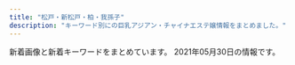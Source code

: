```yaml
---
title: "松戸・新松戸・柏・我孫子"
description: "キーワード別にの巨乳アジアン・チャイナエステ嬢情報をまとめました。"
---
```


新着画像と新着キーワードをまとめています。
2021年05月30日の情報です。

<DmmAffiliateIns />
<KeywordTable
  shops={
    [
    {
        "img_links": [
            "http://iyashi-home.work/img/sta7.jpg",
            "http://iyashi-home.work/img/pc.jpg",
            "http://iyashi-home.work/img/footbody.jpg",
            "http://iyashi-home.work/img/news.jpg",
            "http://iyashi-home.work/img/head.jpg",
            "http://iyashi-home.work/img/sta5.jpg",
            "http://iyashi-home.work/img/new.jpg",
            "http://iyashi-home.work/img/sta6.jpg",
            "http://iyashi-home.work/img/botton.jpg",
            "http://iyashi-home.work/img/tel.jpg",
            "http://iyashi-home.work/img/sys.jpg",
            "http://iyashi-home.work/img/cam.jpg"
        ],
        "name": "\u7652\u3057\u306e\u5bb6",
        "url": "http://iyashi-home.work/",
        "station": "JR\u65b0\u516b\u67f1\u99c5",
        "keywords": {
            "D": 14,
            "E": 14,
            "C": 14
        }
    },
    {
        "keywords": {
            "D": 12,
            "E": 4
        },
        "station": "\u516b\u67f1\u99c5\u5357\u53e3",
        "name": "Soleil -\u30bd\u30ec\u30a4\u30e6-",
        "url": "http://esthe-relax.net/",
        "img_links": [
            "http://esthe-relax.net/images/ttl-therapist.png",
            "http://esthe-relax.net/images/ttl-concept2t.png",
            "http://esthe-relax.net/images/ttl-link.png",
            "http://esthe-relax.net/images/img-therapistt.jpg",
            "http://esthe-relax.net/images/ttl-conceptt.png",
            "http://esthe-relax.net/images/ttl-pickup.png",
            "http://esthe-relax.net/images/txt-header-phone.png",
            "http://esthe-relax.net/images/ttl-concept2.png",
            "http://esthe-relax.net/images/acc.jpg",
            "http://esthe-relax.net/images/cg01.jpg",
            "http://esthe-relax.net/images/img-linkt.jpg",
            "http://esthe-relax.net/images/txt-header-phonet.png",
            "http://esthe-relax.net/images/ttl-qr.png",
            "http://esthe-relax.net/images/ttl-pickupt.png",
            "http://esthe-relax.net/images/bnr-campaign01.jpg",
            "http://esthe-relax.net/images/img-header-mainvisual01.jpg",
            "http://esthe-relax.net/images/ttl-qrt.png",
            "http://esthe-relax.net/images/ttl-concept.png",
            "http://esthe-relax.net/images/bg-image-consept02.png",
            "http://esthe-relax.net/images/acc1.jpg",
            "http://esthe-relax.net/images/qr.jpg",
            "http://esthe-relax.net/images/cg02.jpg",
            "http://esthe-relax.net/images/cg06.jpg",
            "http://esthe-relax.net/images/bg-image-consept.png",
            "http://esthe-relax.net/images/txt-footer-copyright.png",
            "http://esthe-relax.net/images/ttl-qrf.png",
            "http://esthe-relax.net/images/img-link.jpg",
            "http://esthe-relax.net/images/img-therapist.jpg",
            "http://esthe-relax.net/images/ttl-information.png",
            "http://esthe-relax.net/images/txt-header-storeinfo.png",
            "http://esthe-relax.net/images/bnr-sp-campaign01.jpg",
            "http://esthe-relax.net/images/cg05.jpg",
            "http://esthe-relax.net/images/img-header-mainvisual01t.jpg"
        ]
    },
    {
        "img_links": [
            "http://www.madoromi.iesjp.com/files/013.jpg",
            "http://www.madoromi.iesjp.com/img/ttl_info.png",
            "http://www.madoromi.iesjp.com/img/ttl_news.png",
            "http://www.madoromi.iesjp.com/img/goback.jpg",
            "http://www.madoromi.iesjp.com/files/012.jpg",
            "http://www.madoromi.iesjp.com/files/001.jpg",
            "http://www.madoromi.iesjp.com/files/011.jpg",
            "http://www.madoromi.iesjp.com/files/008.jpg",
            "http://www.madoromi.iesjp.com/files/005.jpg",
            "http://www.madoromi.iesjp.com/files/003.jpg",
            "http://www.madoromi.iesjp.com/files/007.jpg",
            "http://www.madoromi.iesjp.com/files/004.jpg",
            "http://www.madoromi.iesjp.com/img/btn_blog.png",
            "http://www.madoromi.iesjp.com/img/tel.png",
            "http://www.madoromi.iesjp.com/img/pickup.jpg",
            "http://www.madoromi.iesjp.com/img/btn_side_mobile.jpg",
            "http://www.madoromi.iesjp.com/files/009.jpg",
            "http://www.madoromi.iesjp.com/files/010.jpg",
            "http://www.madoromi.iesjp.com/files/006.jpg",
            "http://www.madoromi.iesjp.com/files/014.jpg",
            "http://www.madoromi.iesjp.com/files/002.jpg"
        ],
        "name": "\u307e\u3069\u308d\u307f",
        "keywords": {
            "C": 26,
            "D": 24,
            "87": 20,
            "88": 4,
            "85": 2
        },
        "url": "http://www.madoromi.iesjp.com/",
        "station": "JR\u6211\u5b6b\u5b50\u99c5\u5357\u53e3"
    },
    {
        "url": "https://www.p-garden.work/",
        "img_links": [
            "https://www.p-garden.work/staff/miyu.jpg",
            "https://www.p-garden.work/images/sys2.jpg",
            "https://www.p-garden.work/img/miki1.jpg",
            "https://www.p-garden.work/staff/nene.jpg",
            "https://www.p-garden.work/images/sys3.jpg",
            "https://www.p-garden.work/img/mika1.jpg",
            "https://www.p-garden.work/images/interior_t.jpg",
            "https://www.p-garden.work/staff/mimi.jpg",
            "https://www.p-garden.work/staff/rei.jpg",
            "https://www.p-garden.work/images/b2.jpg",
            "https://www.p-garden.work/images/news.png",
            "https://www.p-garden.work/img/rei1.jpg",
            "https://www.p-garden.work/staff/aki.jpg",
            "https://www.p-garden.work/img/aki1.jpg",
            "https://www.p-garden.work/img/miyu1.jpg",
            "https://www.p-garden.work/images/head.jpg",
            "https://www.p-garden.work/staff/hana.jpg",
            "https://www.p-garden.work/staff/rena.jpg",
            "https://www.p-garden.work/img/rena1.jpg",
            "https://www.p-garden.work/img/mimi1.jpg",
            "https://www.p-garden.work/images/sys4.jpg",
            "https://www.p-garden.work/img/hana1.jpg",
            "https://www.p-garden.work/images/b1.jpg",
            "https://www.p-garden.work/staff/miki.jpg",
            "https://www.p-garden.work/staff/mika.jpg",
            "https://www.p-garden.work/images/news_t.jpg",
            "https://www.p-garden.work/img/nene1.jpg",
            "https://www.p-garden.work/img/nao1.jpg",
            "https://www.p-garden.work/staff/yuki.jpg",
            "https://www.p-garden.work/images/staff_t.jpg",
            "https://www.p-garden.work/staff/nao.jpg",
            "https://www.p-garden.work/images/int2.png",
            "https://www.p-garden.work/img/yuki1.jpg",
            "https://www.p-garden.work/images/int1.png",
            "https://www.p-garden.work/images/rec1.jpg",
            "https://www.p-garden.work/images/rec2.jpg"
        ],
        "keywords": {},
        "station": "JR\u677e\u6238\u99c5\u897f\u53e3",
        "name": "\u677e\u6238\u697d\u5712"
    },
    {
        "img_links": [
            "http://melpomene-est.xyz/images/cg091.jpg",
            "http://melpomene-est.xyz/images/cg11.jpg",
            "http://melpomene-est.xyz/images/cg111.jpg",
            "http://melpomene-est.xyz/images/cg02.jpg",
            "http://melpomene-est.xyz/images/b5.jpg",
            "http://melpomene-est.xyz/images/cg09.jpg",
            "http://melpomene-est.xyz/images/cg06.jpg",
            "http://melpomene-est.xyz/images/b2.jpg",
            "http://melpomene-est.xyz/images/cg10.jpg",
            "http://melpomene-est.xyz/images/cg03.jpg",
            "http://melpomene-est.xyz/images/cg01.jpg",
            "http://melpomene-est.xyz/images/b3.jpg",
            "http://melpomene-est.xyz/images/cg07.jpg",
            "http://melpomene-est.xyz/images/b1.jpg",
            "http://melpomene-est.xyz/images/rosel.png",
            "http://melpomene-est.xyz/images/b6.jpg",
            "http://melpomene-est.xyz/images/tel.png",
            "http://melpomene-est.xyz/images/cg08.jpg",
            "http://melpomene-est.xyz/images/roser.png",
            "http://melpomene-est.xyz/images/b4.jpg",
            "http://melpomene-est.xyz/images/cg05.jpg"
        ],
        "name": "\u30df\u30eb\u30ad\u30fc",
        "url": "http://melpomene-est.xyz/",
        "station": "JR\u5357\u67cf\u99c5\u897f\u53e3",
        "keywords": {
            "86": 47
        }
    },
    {
        "img_links": [
            "http://sinraku.work/images/tel.jpg",
            "http://sinraku.work/images/sys1.jpg",
            "http://sinraku.work/img/mimi1.jpg",
            "http://sinraku.work/img/koko1.jpg",
            "http://sinraku.work/images/2.jpg",
            "http://sinraku.work/img/rara1.jpg",
            "http://sinraku.work/images/3.jpg",
            "http://sinraku.work/images/4.jpg",
            "http://sinraku.work/images/interior_t.jpg",
            "http://sinraku.work/images/int1.jpg",
            "http://sinraku.work/images/1.jpg",
            "http://sinraku.work/images/ta.jpg",
            "http://sinraku.work/img/sasa1.jpg",
            "http://sinraku.work/images/head.jpg",
            "http://sinraku.work/images/news.jpg",
            "http://sinraku.work/images/staff_t.jpg",
            "http://sinraku.work/img/nene1.jpg",
            "http://sinraku.work/images/mobile.jpg",
            "http://sinraku.work/images/int2.jpg",
            "http://sinraku.work/images/5.jpg"
        ],
        "url": "http://sinraku.work/",
        "station": "JR\u5317\u677e\u6238\u99c5\u6771\u53e3",
        "name": "\u521d\u604b",
        "keywords": {}
    },
    {
        "keywords": {},
        "url": "http://ziotyu.xyz/",
        "station": "JR\u5357\u6d41\u5c71\u99c5\u5317\u53e3",
        "name": "\u604b\u3054\u3053\u308d",
        "img_links": []
    },
    {
        "img_links": [
            "http://sweety-est.xyz/images/cg14.jpg",
            "http://sweety-est.xyz/images/cg12.jpg",
            "http://sweety-est.xyz/images/cg01.jpg",
            "http://sweety-est.xyz/images/now-printing.jpg",
            "http://sweety-est.xyz/images/ri.jpg",
            "http://sweety-est.xyz/images/20040.jpg",
            "http://sweety-est.xyz/images/cg13.jpg",
            "http://sweety-est.xyz/images/cg10.jpg",
            "http://sweety-est.xyz/images/cg05.jpg",
            "http://sweety-est.xyz/images/cg07.jpg",
            "http://sweety-est.xyz/images/cg06.jpg",
            "http://sweety-est.xyz/images/8831.jpg",
            "http://sweety-est.xyz/images/cg11.jpg",
            "http://sweety-est.xyz/images/cg02.jpg",
            "http://sweety-est.xyz/images/mi.jpg",
            "http://sweety-est.xyz/images/cg08.jpg",
            "http://sweety-est.xyz/images/cg03.jpg",
            "http://sweety-est.xyz/images/cg09.jpg"
        ],
        "station": "JR\u6211\u5b6b\u5b50\u99c5\u5317\u53e3",
        "keywords": {
            "D": 2,
            "86": 23,
            "E": 2
        },
        "url": "http://sweety-est.xyz/",
        "name": "\u30cb\u30e3\u30f3\u30cb\u30e3\u30f3"
    },
    {
        "name": "\u30c6\u30a3\u30a2\u30e9",
        "img_links": [
            "http://relax-massage.tokyo/img/lmq.jpg",
            "http://relax-massage.tokyo/img/m50.jpg",
            "http://relax-massage.tokyo/img/m30.jpg",
            "http://relax-massage.tokyo/img/stabl.jpg",
            "http://relax-massage.tokyo/img/topti.jpg",
            "http://relax-massage.tokyo/img/m20.jpg",
            "http://relax-massage.tokyo/img/m4.jpg",
            "http://relax-massage.tokyo/img/ser2.jpg",
            "http://relax-massage.tokyo/img/cg03.jpg",
            "http://relax-massage.tokyo/img/fla.jpg",
            "http://relax-massage.tokyo/img/no.png",
            "http://relax-massage.tokyo/img/lma.jpg",
            "http://relax-massage.tokyo/img/m60.jpg",
            "http://relax-massage.tokyo/img/t5.jpg",
            "http://relax-massage.tokyo/img/ser4.jpg",
            "http://relax-massage.tokyo/img/fb.jpg",
            "http://relax-massage.tokyo/img/m3.jpg",
            "http://relax-massage.tokyo/img/m2.jpg",
            "http://relax-massage.tokyo/img/m6.jpg",
            "http://relax-massage.tokyo/img/ser5.jpg",
            "http://relax-massage.tokyo/img/m10.jpg",
            "http://relax-massage.tokyo/img/ser3.jpg",
            "http://relax-massage.tokyo/img/lml.jpg",
            "http://relax-massage.tokyo/img/ser1.jpg",
            "http://relax-massage.tokyo/img/t3.jpg",
            "http://relax-massage.tokyo/img/m1.jpg",
            "http://relax-massage.tokyo/img/m5.jpg",
            "http://relax-massage.tokyo/img/accbl.jpg",
            "http://relax-massage.tokyo/img/t2.jpg",
            "http://relax-massage.tokyo/img/cg02.jpg",
            "http://relax-massage.tokyo/img/cg01.jpg",
            "http://relax-massage.tokyo/img/t1.jpg"
        ],
        "url": "http://relax-massage.tokyo/",
        "keywords": {},
        "station": "\u516b\u67f1\u99c5\u5357\u53e3"
    },
    {
        "img_links": [
            "http://www.blue.esjp.info/files/020-02.jpg",
            "http://www.blue.esjp.info/files/007.jpg",
            "http://www.blue.esjp.info/images/top.png",
            "http://www.blue.esjp.info/files/020.jpg",
            "http://www.blue.esjp.info/images/tit-infor.png",
            "http://www.blue.esjp.info/files/004.jpg",
            "http://www.blue.esjp.info/images/shop/shop04.png",
            "http://www.blue.esjp.info/images/link_line.png",
            "http://www.blue.esjp.info/images/top_sche.png",
            "http://www.blue.esjp.info/images/shop/shop03.png",
            "http://www.blue.esjp.info/files/005.jpg",
            "http://www.blue.esjp.info/images/shop/shop01.png",
            "http://www.blue.esjp.info/files/005-02.jpg",
            "http://www.blue.esjp.info/files/021-02.jpg",
            "http://www.blue.esjp.info/files/021.jpg",
            "http://www.blue.esjp.info/files/019-02.jpg",
            "http://www.blue.esjp.info/files/018.jpg",
            "http://www.blue.esjp.info/images/infor.png",
            "http://www.blue.esjp.info/images/shop/shop02.png",
            "http://www.blue.esjp.info/files/001.jpg",
            "http://www.blue.esjp.info/files/018-02.jpg",
            "http://www.blue.esjp.info/files/011-02.jpg",
            "http://www.blue.esjp.info/files/001-02.jpg",
            "http://www.blue.esjp.info/files/019.jpg",
            "http://www.blue.esjp.info/images/staff_line.png",
            "http://www.blue.esjp.info/files/017.jpg",
            "http://www.blue.esjp.info/files/011.jpg",
            "http://www.blue.esjp.info/files/004-02.jpg",
            "http://www.blue.esjp.info/images/mobile.png",
            "http://www.blue.esjp.info/images/girl-z1.jpg",
            "http://www.blue.esjp.info/files/007-02.jpg",
            "http://www.blue.esjp.info/files/017-02.jpg",
            "http://www.blue.esjp.info/images/girl-z2.jpg",
            "http://www.blue.esjp.info/images/bj3.png"
        ],
        "keywords": {
            "C": 1,
            "D": 9,
            "87": 8,
            "86": 2
        },
        "url": "http://www.blue.esjp.info/",
        "name": "\u30cf\u30c1\u30df\u30c4",
        "station": "JR\u6211\u5b6b\u5b50\u99c5\u5317\u53e3"
    },
    {
        "url": "https://crestage.est.cm/",
        "station": "JR\u67cf\u99c5\u6771\u53e3",
        "name": "CRESTAGE",
        "img_links": [],
        "keywords": {}
    },
    {
        "keywords": {},
        "img_links": [
            "http://cutegirl.este88.com/girl/sakura1.jpg",
            "http://cutegirl.este88.com/images/esthe2.jpg",
            "http://cutegirl.este88.com/images/sys2.jpg",
            "http://cutegirl.este88.com/images/sys1.jpg",
            "http://cutegirl.este88.com/images/interior_t.jpg",
            "http://cutegirl.este88.com/images/esthe3.jpg",
            "http://cutegirl.este88.com/images/footer-r.png",
            "http://cutegirl.este88.com/images/esthe1.jpg",
            "http://cutegirl.este88.com/images/main1.jpg",
            "http://cutegirl.este88.com/images/kp.png",
            "http://cutegirl.este88.com/images/staff_t.jpg",
            "http://cutegirl.este88.com/girl/miyuki1.jpg",
            "http://cutegirl.este88.com/girl/minami1.jpg",
            "http://cutegirl.este88.com/girl/arisa1.jpg",
            "http://cutegirl.este88.com/images/home.png",
            "http://cutegirl.este88.com/images/staff.png",
            "http://cutegirl.este88.com/girl/aika1.jpg",
            "http://cutegirl.este88.com/images/main-sp.jpg",
            "http://cutegirl.este88.com/images/footer-l.png"
        ],
        "station": "JR\u67cf\u99c5\u6771\u53e3",
        "url": "http://cutegirl.este88.com/",
        "name": "\u30ad\u30e5\u30fc\u30c8\u30ac\u30fc\u30eb"
    },
    {
        "img_links": [
            "http://rosesea.info/i/img/r1.jpg",
            "http://rosesea.info/img/st10.jpg",
            "http://rosesea.info/i/img/sta4.jpg",
            "http://rosesea.info/img/sta3.jpg",
            "http://rosesea.info/img/sta4.jpg",
            "http://rosesea.info/img/st12.jpg",
            "http://rosesea.info/i/img/r4.jpg",
            "http://rosesea.info/img/s8.jpg",
            "http://rosesea.info/img/s10.jpg",
            "http://rosesea.info/img/sta10.jpg",
            "http://rosesea.info/i/img/sta9.jpg",
            "http://rosesea.info/img/st05.jpg",
            "http://rosesea.info/img/st9.jpg",
            "http://rosesea.info/img/sta6.jpg",
            "http://rosesea.info/i/img/sta12.jpg",
            "http://rosesea.info/i/img/sta13.jpg",
            "http://rosesea.info/img/s7.jpg",
            "http://rosesea.info/img/s5.jpg",
            "http://rosesea.info/i/img/r3.jpg",
            "http://rosesea.info/img/sta5.jpg",
            "http://rosesea.info/img/st13.jpg",
            "http://rosesea.info/img/s6.jpg",
            "http://rosesea.info/img/s12.jpg",
            "http://rosesea.info/img/sta11.jpg",
            "http://rosesea.info/img/mo.png",
            "http://rosesea.info/i/img/sta7.jpg",
            "http://rosesea.info/i/img/sta6.jpg",
            "http://rosesea.info/img/sta9.jpg",
            "http://rosesea.info/img/sta8.jpg",
            "http://rosesea.info/img/s9.jpg",
            "http://rosesea.info/img/sta12.jpg",
            "http://rosesea.info/img/st8.jpg",
            "http://rosesea.info/i/img/sta3.jpg",
            "http://rosesea.info/img/st6.jpg",
            "http://rosesea.info/img/botton.jpg",
            "http://rosesea.info/img/sta1.jpg",
            "http://rosesea.info/img/r9.jpg",
            "http://rosesea.info/img/st4.jpg",
            "http://rosesea.info/i/img/sta1.jpg",
            "http://rosesea.info/img/st11.jpg",
            "http://rosesea.info/i/img/sta2.jpg",
            "http://rosesea.info/img/st3.jpg",
            "http://rosesea.info/img/s11.jpg",
            "http://rosesea.info/img/s13.jpg",
            "http://rosesea.info/i/img/sta5.jpg",
            "http://rosesea.info/img/fla.jpg",
            "http://rosesea.info/i/img/acc.jpg",
            "http://rosesea.info/img/sta13.jpg",
            "http://rosesea.info/img/st7.jpg",
            "http://rosesea.info/i/img/sta8.jpg",
            "http://rosesea.info/img/sta7.jpg",
            "http://rosesea.info/i/img/r2.jpg",
            "http://rosesea.info/i/img/sta11.jpg",
            "http://rosesea.info/img/st1.jpg",
            "http://rosesea.info/img/st5.jpg",
            "http://rosesea.info/i/img/sta10.jpg"
        ],
        "keywords": {
            "87": 2,
            "C": 21,
            "D": 7,
            "84": 2,
            "E": 2,
            "88": 1,
            "86": 7,
            "F": 1
        },
        "station": "JR\u65b0\u677e\u6238\u99c5",
        "name": "Rose Sea",
        "url": "http://rosesea.info/"
    },
    {
        "img_links": [
            "http://www.a-hitomebore.info/uploads/hitomebore/2010/02/m4.jpg",
            "http://www.a-hitomebore.info/uploads/hitomebore/2010/02/m01.jpg",
            "http://www.a-hitomebore.info/uploads/hitomebore/2010/02/m05.jpg",
            "http://www.a-hitomebore.info/uploads/hitomebore/images/no-photo.jpg",
            "http://www.a-hitomebore.info/uploads/hitomebore/2021/01/5D8218E4-AF3F-4C3E-BD0E-5351227C492D.jpeg",
            "http://www.a-hitomebore.info/uploads/hitomebore/2010/02/m2.jpg",
            "http://www.a-hitomebore.info/uploads/hitomebore/2015/02/head1.jpg",
            "http://www.a-hitomebore.info/uploads/hitomebore/2010/02/room-4.jpg",
            "http://www.a-hitomebore.info/uploads/hitomebore/2010/02/room-5.jpg",
            "http://www.a-hitomebore.info/uploads/hitomebore/2010/02/m03.jpg",
            "http://www.a-hitomebore.info/uploads/hitomebore/2017/10/risa201710.jpg",
            "http://www.a-hitomebore.info/uploads/hitomebore/2011/09/dajie.jpg",
            "http://www.a-hitomebore.info/uploads/hitomebore/2010/02/room-6.jpg",
            "http://www.a-hitomebore.info/uploads/hitomebore/2010/02/m04.jpg",
            "http://www.a-hitomebore.info/uploads/hitomebore/2010/02/m06.jpg",
            "http://www.a-hitomebore.info/uploads/hitomebore/2010/02/m6.jpg",
            "http://www.a-hitomebore.info/uploads/hitomebore/2010/02/campiagn7.jpg",
            "http://www.a-hitomebore.info/uploads/hitomebore/2010/02/m1.jpg",
            "http://www.a-hitomebore.info/uploads/hitomebore/2010/02/m02.jpg",
            "http://www.a-hitomebore.info/uploads/hitomebore/2010/02/m3.jpg",
            "http://www.a-hitomebore.info/uploads/hitomebore/2010/02/m5.jpg",
            "http://www.a-hitomebore.info/uploads/hitomebore/2017/06/IMG_81123-300x151.jpg",
            "http://www.a-hitomebore.info/uploads/hitomebore/2017/12/kina20172.jpg",
            "http://www.a-hitomebore.info/uploads/hitomebore/2010/02/room-1.jpg",
            "http://www.a-hitomebore.info/uploads/hitomebore/2010/02/room-3.jpg",
            "http://www.a-hitomebore.info/uploads/hitomebore/2017/12/kina2017121.jpg",
            "http://www.a-hitomebore.info/uploads/hitomebore/2020/10/F3A49FB4-848F-4AE1-A598-5EF2811C0E62.jpeg",
            "http://www.a-hitomebore.info/uploads/hitomebore/2018/02/kumi.jpg",
            "http://www.a-hitomebore.info/uploads/hitomebore/2010/02/room-2.jpg",
            "http://www.a-hitomebore.info/uploads/hitomebore/2020/12/0E1C34DF-7842-44BF-9E9D-5D53DCA1A56D.jpeg",
            "http://www.a-hitomebore.info/uploads/hitomebore/2010/02/sys3.jpg"
        ],
        "keywords": {},
        "station": "JR\u65b0\u516b\u67f1\u99c5",
        "name": "\u3072\u3068\u3081\u307c\u308c",
        "url": "http://www.a-hitomebore.info/"
    },
    {
        "keywords": {
            "C": 8,
            "86": 8,
            "D": 46,
            "87": 42,
            "85": 4
        },
        "station": "\u65b0\u938c\u30f6\u8c37\u99c5",
        "url": "http://www.momoen.relaxmens.com/",
        "img_links": [
            "http://www.momoen.relaxmens.com/files/008.jpg",
            "http://www.momoen.relaxmens.com/files/015-03.jpg",
            "http://www.momoen.relaxmens.com/files/001.jpg",
            "http://www.momoen.relaxmens.com/files/002.jpg",
            "http://www.momoen.relaxmens.com/images/barAccess.png",
            "http://www.momoen.relaxmens.com/files/007-02.jpg",
            "http://www.momoen.relaxmens.com/files/007-03.jpg",
            "http://www.momoen.relaxmens.com/files/003.jpg",
            "http://www.momoen.relaxmens.com/files/010-02.jpg",
            "http://www.momoen.relaxmens.com/files/009-03.jpg",
            "http://www.momoen.relaxmens.com/images/header.png",
            "http://www.momoen.relaxmens.com/files/001-03.jpg",
            "http://www.momoen.relaxmens.com/files/001-02.jpg",
            "http://www.momoen.relaxmens.com/files/016.jpg",
            "http://www.momoen.relaxmens.com/images/barRecruit.png",
            "http://www.momoen.relaxmens.com/images/time.png",
            "http://www.momoen.relaxmens.com/images/barProfile.png",
            "http://www.momoen.relaxmens.com/files/008-02.jpg",
            "http://www.momoen.relaxmens.com/images/barProfileSche.png",
            "http://www.momoen.relaxmens.com/files/005-03.jpg",
            "http://www.momoen.relaxmens.com/files/013-02.jpg",
            "http://www.momoen.relaxmens.com/files/012.jpg",
            "http://www.momoen.relaxmens.com/files/003-03.jpg",
            "http://www.momoen.relaxmens.com/images/barSchedule.png",
            "http://www.momoen.relaxmens.com/files/009.jpg",
            "http://www.momoen.relaxmens.com/files/002-03.jpg",
            "http://www.momoen.relaxmens.com/images/backBtn.png",
            "http://www.momoen.relaxmens.com/files/003-02.jpg",
            "http://www.momoen.relaxmens.com/files/012-02.jpg",
            "http://www.momoen.relaxmens.com/images/contentBottom.jpg",
            "http://www.momoen.relaxmens.com/images/barLink.png",
            "http://www.momoen.relaxmens.com/images/btnTop.png",
            "http://www.momoen.relaxmens.com/files/008-03.jpg",
            "http://www.momoen.relaxmens.com/files/012-03.jpg",
            "http://www.momoen.relaxmens.com/files/010.jpg",
            "http://www.momoen.relaxmens.com/files/009-02.jpg",
            "http://www.momoen.relaxmens.com/files/011-03.jpg",
            "http://www.momoen.relaxmens.com/files/016-02.jpg",
            "http://www.momoen.relaxmens.com/files/015-02.jpg",
            "http://www.momoen.relaxmens.com/files/016-03.jpg",
            "http://www.momoen.relaxmens.com/files/014-02.jpg",
            "http://www.momoen.relaxmens.com/files/015.jpg",
            "http://www.momoen.relaxmens.com/images/concept.png",
            "http://www.momoen.relaxmens.com/images/barSystem.png",
            "http://www.momoen.relaxmens.com/files/010-03.jpg",
            "http://www.momoen.relaxmens.com/files/002-02.jpg",
            "http://www.momoen.relaxmens.com/files/013.jpg",
            "http://www.momoen.relaxmens.com/files/007.jpg",
            "http://www.momoen.relaxmens.com/files/011.jpg",
            "http://www.momoen.relaxmens.com/files/005-02.jpg",
            "http://www.momoen.relaxmens.com/files/011-02.jpg",
            "http://www.momoen.relaxmens.com/files/005.jpg",
            "http://www.momoen.relaxmens.com/images/barTherapist.png",
            "http://www.momoen.relaxmens.com/files/013-03.jpg",
            "http://www.momoen.relaxmens.com/files/014-03.jpg",
            "http://www.momoen.relaxmens.com/files/014.jpg"
        ],
        "name": "\u6843\u306e\u5712"
    },
    {
        "img_links": [
            "http://sobaniirune.iest.jp/images/top/top_04.jpg",
            "http://sobaniirune.iest.jp/images/page_top.png",
            "http://sobaniirune.iest.jp/images/staff_image/staf_04a.jpg",
            "http://sobaniirune.iest.jp/images/top/top_08.png",
            "http://sobaniirune.iest.jp/images/top/top_03.jpg",
            "http://sobaniirune.iest.jp/images/home/top.jpg",
            "http://sobaniirune.iest.jp/images/top/top_05.jpg",
            "http://sobaniirune.iest.jp/images/top/top_02.jpg",
            "http://sobaniirune.iest.jp/images/top/top_01.jpg",
            "http://sobaniirune.iest.jp/images/top/top_06.jpg"
        ],
        "keywords": {},
        "url": "http://sobaniirune.iest.jp/",
        "station": "JR\u99ac\u6a4b\u99c5\u897f\u53e3",
        "name": "\u305d\u3070\u306b\u3044\u308b\u306d"
    },
    {
        "keywords": {
            "86": 3,
            "85": 9,
            "87": 3
        },
        "url": "http://aozora.iest.jp/",
        "name": "\u9752\u7a7a",
        "station": "\u516b\u67f1\u99c5\u5317\u53e3",
        "img_links": [
            "http://aozora.iest.jp/images/staff_bj1.png",
            "http://aozora.iest.jp/layer/images/top/top_02.jpg",
            "http://aozora.iest.jp/images/staff_bj4.png",
            "http://aozora.iest.jp/images/ser1.jpg",
            "http://aozora.iest.jp/images/1.jpg",
            "http://aozora.iest.jp/images/s_service.png",
            "http://aozora.iest.jp/layer/images/top/top_08.png",
            "http://aozora.iest.jp/images/ser3.jpg",
            "http://aozora.iest.jp/images/s_info.png",
            "http://aozora.iest.jp/images/staff_03.jpg",
            "http://aozora.iest.jp/images/top2.jpg",
            "http://aozora.iest.jp/images/top1.jpg",
            "http://aozora.iest.jp/layer/images/top/top_06.jpg",
            "http://aozora.iest.jp/layer/images/top/top_03.jpg",
            "http://aozora.iest.jp/images/ser2.jpg",
            "http://aozora.iest.jp/images/staff_09.jpg",
            "http://aozora.iest.jp/images/wenzi-staff.png",
            "http://aozora.iest.jp/layer/images/top.jpg",
            "http://aozora.iest.jp/images/ser4.jpg",
            "http://aozora.iest.jp/images/staff_011.jpg",
            "http://aozora.iest.jp/images/staff_07.jpg",
            "http://aozora.iest.jp/images/staff_01.jpg",
            "http://aozora.iest.jp/layer/images/top/top_01.jpg",
            "http://aozora.iest.jp/layer/images/top/top_05.jpg",
            "http://aozora.iest.jp/images/info.png",
            "http://aozora.iest.jp/layer/images/top/top_04.jpg"
        ]
    },
    {
        "station": "JR\u677e\u6238\u99c5\u6771\u53e3",
        "url": "http://pinky.ests.jp/",
        "img_links": [
            "http://pinky.ests.jp/photos/sites/41/2019/08/2019082212000482.jpg",
            "http://pinky.ests.jp/photos/sites/41/2020/12/2020122317221995.jpg",
            "http://pinky.ests.jp/photos/sites/41/2020/07/2020073117282581.jpg",
            "http://pinky.ests.jp/photos/sites/41/2019/04/201904271525014.jpg",
            "http://pinky.ests.jp/images/news.jpg",
            "http://pinky.ests.jp/photos/sites/41/2017/10/2017102104274221.jpeg",
            "http://pinky.ests.jp/images/top.png",
            "http://pinky.ests.jp/images/room3.jpg",
            "http://pinky.ests.jp/photos/sites/41/2018/07/2018070506262885.jpg",
            "http://pinky.ests.jp/photos/sites/41/2019/08/2019080916421967.jpg",
            "http://pinky.ests.jp/photos/sites/41/2020/03/2020032718060170.jpg",
            "http://pinky.ests.jp/photos/sites/41/2018/05/2018050207171151.jpg",
            "http://pinky.ests.jp/images/staff0.jpg",
            "http://pinky.ests.jp/photos/sites/41/2016/12/staff14.jpg",
            "http://pinky.ests.jp/images/room4.jpg",
            "http://pinky.ests.jp/photos/sites/41/2019/05/2019050315541711.jpg",
            "http://pinky.ests.jp/photos/sites/41/2018/02/2018021503571459.jpg",
            "http://pinky.ests.jp/photos/sites/41/2018/02/2018021206014711.jpg",
            "http://pinky.ests.jp/photos/sites/41/2017/07/01.jpg",
            "http://pinky.ests.jp/photos/sites/41/2018/09/201809050707425.jpg",
            "http://pinky.ests.jp/images/girl-z2.jpg",
            "http://pinky.ests.jp/photos/sites/41/2018/05/2018051009221193.jpg",
            "http://pinky.ests.jp/photos/sites/41/2018/12/2018122816184851.jpg",
            "http://pinky.ests.jp/photos/sites/41/2020/01/2020012318124421.jpg",
            "http://pinky.ests.jp/photos/sites/41/2019/01/2019011416495971.jpg",
            "http://pinky.ests.jp/photos/sites/41/2020/07/2020070113444471.jpg",
            "http://pinky.ests.jp/photos/sites/41/2017/11/2017111705455167.jpg",
            "http://pinky.ests.jp/images/mobile.jpg",
            "http://pinky.ests.jp/photos/sites/41/2017/10/2017100310324927.jpg",
            "http://pinky.ests.jp/photos/sites/41/2018/06/2018061105211179.jpg",
            "http://pinky.ests.jp/photos/sites/41/2019/01/2019012814280336.jpg",
            "http://pinky.ests.jp/photos/sites/41/2018/05/2018052407323023.jpg",
            "http://pinky.ests.jp/images/s_link.png",
            "http://pinky.ests.jp/photos/sites/41/2020/01/2020011013071324.jpg",
            "http://pinky.ests.jp/photos/sites/41/2018/02/2018022305081948.jpg",
            "http://pinky.ests.jp/images/room2.jpg",
            "http://pinky.ests.jp/photos/sites/41/2020/01/2020012717085182.jpg",
            "http://pinky.ests.jp/photos/sites/41/2018/02/2018021404565599.jpg",
            "http://pinky.ests.jp/photos/sites/41/2020/03/202003311902414.jpg",
            "http://pinky.ests.jp/images/girl-z1.jpg",
            "http://pinky.ests.jp/photos/sites/41/2017/03/2.jpg",
            "http://pinky.ests.jp/photos/sites/41/2019/03/2019032615535586.jpg",
            "http://pinky.ests.jp/photos/sites/41/2016/12/staff13.jpg",
            "http://pinky.ests.jp/images/room1.jpg",
            "http://pinky.ests.jp/photos/sites/41/2021/05/2021051218305839-600x800.jpg",
            "http://pinky.ests.jp/photos/sites/41/2020/01/2020011612505779.jpg",
            "http://pinky.ests.jp/photos/sites/41/2019/08/2019082212025765.jpg",
            "http://pinky.ests.jp/photos/sites/41/2021/05/2021051218305839.jpg",
            "http://pinky.ests.jp/images/pick.jpg",
            "http://pinky.ests.jp/photos/sites/41/2021/01/2021010819010483.jpg",
            "http://pinky.ests.jp/photos/sites/41/2017/10/2017100310321223.jpg",
            "http://pinky.ests.jp/photos/sites/41/2018/07/2018070904501423.jpg",
            "http://pinky.ests.jp/photos/sites/41/2018/05/2018052106183295.jpg",
            "http://pinky.ests.jp/photos/sites/41/2018/04/2018041109544793.jpg",
            "http://pinky.ests.jp/photos/sites/41/2020/01/2020011013071732.jpg",
            "http://pinky.ests.jp/images/s_staff.png",
            "http://pinky.ests.jp/photos/sites/41/2020/08/2020080710524457.jpg",
            "http://pinky.ests.jp/photos/sites/41/2017/09/2017091609572086.jpg",
            "http://pinky.ests.jp/photos/sites/41/2021/02/2021020214092749.jpg",
            "http://pinky.ests.jp/photos/sites/41/2018/02/2018021903035949.jpg"
        ],
        "name": "Pinky",
        "keywords": {
            "D": 17,
            "87": 5,
            "85": 10,
            "90": 1,
            "C": 53,
            "84": 1,
            "83": 4,
            "E": 2,
            "86": 7,
            "82": 1
        }
    },
    {
        "station": "\u4e94\u9999\u99c5\u6771\u53e3",
        "img_links": [
            "http://www.n-rakuen.work/images/sisu.jpg",
            "http://www.n-rakuen.work/img/hana1.jpg",
            "http://www.n-rakuen.work/images/1.jpg",
            "http://www.n-rakuen.work/si/s3.png",
            "http://www.n-rakuen.work/si/s4.png",
            "http://www.n-rakuen.work/images/mobile.jpg",
            "http://www.n-rakuen.work/images/2.jpg",
            "http://www.n-rakuen.work/images/news.jpg",
            "http://www.n-rakuen.work/images/int2.jpg",
            "http://www.n-rakuen.work/si/i4.png",
            "http://www.n-rakuen.work/si/i1.png",
            "http://www.n-rakuen.work/images/head.jpg",
            "http://www.n-rakuen.work/images/int1.jpg",
            "http://www.n-rakuen.work/img/hitomi1.jpg",
            "http://www.n-rakuen.work/si/s2.png",
            "http://www.n-rakuen.work/images/sys.jpg",
            "http://www.n-rakuen.work/img/moe1.jpg",
            "http://www.n-rakuen.work/si/s1.png",
            "http://www.n-rakuen.work/si/i3.png",
            "http://www.n-rakuen.work/si/i2.png",
            "http://www.n-rakuen.work/images/staff_t.jpg",
            "http://www.n-rakuen.work/images/3.jpg",
            "http://www.n-rakuen.work/images/tel.jpg",
            "http://www.n-rakuen.work/images/interior_t.jpg"
        ],
        "url": "http://www.n-rakuen.work/",
        "name": "\u7652\u3057\u3068\u3053\u308d",
        "keywords": {}
    },
    {
        "name": "\u61a9\u3044\u306e\u5ead\u5712",
        "img_links": [
            "http://ikoi-teien.info/images/1.jpg",
            "http://ikoi-teien.info/images/top.jpg",
            "http://ikoi-teien.info/images/a07.jpg",
            "http://ikoi-teien.info/images/a09.jpg",
            "http://ikoi-teien.info/images/g0.jpg",
            "http://ikoi-teien.info/images/tisato.jpg",
            "http://ikoi-teien.info/images/zi_staff.png",
            "http://ikoi-teien.info/images/a06.jpg",
            "http://ikoi-teien.info/images/mobile.jpg",
            "http://ikoi-teien.info/images/s1.jpg",
            "http://ikoi-teien.info/images/g1.jpg",
            "http://ikoi-teien.info/images/s2.jpg",
            "http://ikoi-teien.info/images/a10.jpg"
        ],
        "url": "http://ikoi-teien.info/",
        "keywords": {
            "C": 8
        },
        "station": "JR\u677e\u6238\u99c5\u6771\u53e3"
    },
    {
        "img_links": [
            "http://yayui.work/images/m-top004.jpg",
            "http://yayui.work/images/news.jpg",
            "http://yayui.work/staff/sena1.jpg",
            "http://yayui.work/images/staff_t.jpg",
            "http://yayui.work/images/call.png",
            "http://yayui.work/images/news_t.jpg",
            "http://yayui.work/staff/hina1.jpg",
            "http://yayui.work/staff/tubasa1.jpg",
            "http://yayui.work/images/interior_t.jpg",
            "http://yayui.work/images/m-head01.jpg",
            "http://yayui.work/staff/aoi1.jpg",
            "http://yayui.work/staff/rena1.jpg"
        ],
        "url": "http://yayui.work/",
        "station": "\u516b\u67f1\u99c5\u5357\u53e3",
        "name": "\u552f\u4e00\u3086\u3044",
        "keywords": {
            "C": 6,
            "84": 6,
            "88": 6,
            "87": 6,
            "86": 12,
            "E": 6,
            "D": 18
        }
    },
    {
        "keywords": {},
        "url": "http://hi-msg.com/tomato2/",
        "station": "JR\u677e\u6238\u99c5",
        "img_links": [],
        "name": "\u30c8\u30de\u30c8\uff5eTomato"
    },
    {
        "url": "http://www.no1-massage.xyz/",
        "name": "No.1 -\u30ca\u30f3\u30d0\u30fc\u30ef\u30f3-",
        "img_links": [
            "http://www.no1-massage.xyz/files/020-02.jpg",
            "http://www.no1-massage.xyz/files/017.jpg",
            "http://www.no1-massage.xyz/images/link_s.png",
            "http://www.no1-massage.xyz/files/032-02.jpg",
            "http://www.no1-massage.xyz/files/037.jpg",
            "http://www.no1-massage.xyz/files/020.jpg",
            "http://www.no1-massage.xyz/files/026-02.jpg",
            "http://www.no1-massage.xyz/images/news.jpg",
            "http://www.no1-massage.xyz/files/032.jpg",
            "http://www.no1-massage.xyz/files/027.jpg",
            "http://www.no1-massage.xyz/files/017-02.jpg",
            "http://www.no1-massage.xyz/files/024.jpg",
            "http://www.no1-massage.xyz/files/034-02.jpg",
            "http://www.no1-massage.xyz/files/012.jpg",
            "http://www.no1-massage.xyz/files/021.jpg",
            "http://www.no1-massage.xyz/files/036-02.jpg",
            "http://www.no1-massage.xyz/files/030-02.jpg",
            "http://www.no1-massage.xyz/files/022.jpg",
            "http://www.no1-massage.xyz/files/026.jpg",
            "http://www.no1-massage.xyz/files/036.jpg",
            "http://www.no1-massage.xyz/files/033.jpg",
            "http://www.no1-massage.xyz/files/030.jpg",
            "http://www.no1-massage.xyz/files/035.jpg",
            "http://www.no1-massage.xyz/files/028.jpg",
            "http://www.no1-massage.xyz/files/033-02.jpg",
            "http://www.no1-massage.xyz/files/024-02.jpg",
            "http://www.no1-massage.xyz/files/034.jpg",
            "http://www.no1-massage.xyz/files/021-02.jpg",
            "http://www.no1-massage.xyz/files/027-02.jpg",
            "http://www.no1-massage.xyz/files/012-02.jpg",
            "http://www.no1-massage.xyz/files/037-02.jpg",
            "http://www.no1-massage.xyz/files/025.jpg",
            "http://www.no1-massage.xyz/files/022-02.jpg",
            "http://www.no1-massage.xyz/images/staff_s.png",
            "http://www.no1-massage.xyz/files/028-02.jpg",
            "http://www.no1-massage.xyz/files/029.jpg",
            "http://www.no1-massage.xyz/files/029-02.jpg",
            "http://www.no1-massage.xyz/files/025-02.jpg",
            "http://www.no1-massage.xyz/files/035-02.jpg",
            "http://www.no1-massage.xyz/images/top.png"
        ],
        "station": "\u938c\u30f6\u8c37\u99c5\u6771\u53e3",
        "keywords": {
            "F": 2,
            "86": 12,
            "C": 8,
            "D": 26,
            "83": 4,
            "84": 2,
            "85": 2,
            "87": 14,
            "88": 2
        }
    },
    {
        "name": "\u512a\u3057\u3044\u624b",
        "url": "http://yasashiite.estx.net/",
        "station": "JR\u677e\u6238\u99c5\u897f\u53e3",
        "img_links": [
            "http://yasashiite.estx.net/images/index_05.jpg",
            "http://yasashiite.estx.net/images/index_07.jpg",
            "http://yasashiite.estx.net/images/a4.jpg",
            "http://yasashiite.estx.net/images/s2.jpg",
            "http://yasashiite.estx.net/images/index_15.jpg",
            "http://yasashiite.estx.net/images/a3.jpg",
            "http://yasashiite.estx.net/images/a1.jpg",
            "http://yasashiite.estx.net/images/a6.jpg",
            "http://yasashiite.estx.net/images/index_17.jpg",
            "http://yasashiite.estx.net/images/s1.jpg",
            "http://yasashiite.estx.net/images/index_03.jpg",
            "http://yasashiite.estx.net/images/k1.jpg",
            "http://yasashiite.estx.net/images/s5.jpg",
            "http://yasashiite.estx.net/images/index_10.jpg",
            "http://yasashiite.estx.net/images/a2.jpg",
            "http://yasashiite.estx.net/images/index_14.jpg",
            "http://yasashiite.estx.net/images/s3.jpg",
            "http://yasashiite.estx.net/images/index_12.jpg",
            "http://yasashiite.estx.net/images/index_02.jpg",
            "http://yasashiite.estx.net/images/k2.jpg",
            "http://yasashiite.estx.net/images/index_04.jpg",
            "http://yasashiite.estx.net/images/staff_03.jpg",
            "http://yasashiite.estx.net/images/index_01.jpg",
            "http://yasashiite.estx.net/images/a8.jpg",
            "http://yasashiite.estx.net/images/a9.jpg",
            "http://yasashiite.estx.net/images/staff_01.jpg",
            "http://yasashiite.estx.net/images/a7.jpg",
            "http://yasashiite.estx.net/images/a5.jpg",
            "http://yasashiite.estx.net/images/s6.jpg",
            "http://yasashiite.estx.net/images/a10.jpg",
            "http://yasashiite.estx.net/images/index_06.jpg"
        ],
        "keywords": {}
    },
    {
        "keywords": {},
        "name": "\u30c0\u30a4\u30e4\u30e2\u30f3\u30c9",
        "img_links": [
            "http://ddiamond.work/images/4.jpg",
            "http://ddiamond.work/images/rec2.jpg",
            "http://ddiamond.work/images/staff_t.jpg",
            "http://ddiamond.work/images/tel.jpg",
            "http://ddiamond.work/img/yaya1.jpg",
            "http://ddiamond.work/images/ta.jpg",
            "http://ddiamond.work/images/news.jpg",
            "http://ddiamond.work/images/2.jpg",
            "http://ddiamond.work/img/susu1.jpg",
            "http://ddiamond.work/images/rec1.jpg",
            "http://ddiamond.work/images/head.jpg",
            "http://ddiamond.work/images/interior_t.jpg",
            "http://ddiamond.work/images/1.jpg",
            "http://ddiamond.work/img/koko1.jpg",
            "http://ddiamond.work/images/sys1.jpg",
            "http://ddiamond.work/images/int2.jpg",
            "http://ddiamond.work/images/int1.jpg"
        ],
        "station": "JR\u5357\u6d41\u5c71\u99c5\u5317\u53e3",
        "url": "http://ddiamond.work/"
    },
    {
        "keywords": {
            "83": 2
        },
        "station": "JR\u67cf\u99c5\u6771\u53e3",
        "name": "\u30e0\u30fc\u30e9\u30f3",
        "img_links": [
            "http://aqut.sakura.ne.jp/mulan/wp-content/uploads/2021/04/980x550.jpg",
            "http://aqut.sakura.ne.jp/mulan/wp-content/uploads/2021/04/640x905.jpg",
            "http://mulan.refle.shop/wp-content/uploads/2021/05/65dc68ccf9c69d7a79e0f9d2e407493.jpg",
            "http://mulan.refle.shop/wp-content/uploads/2021/05/9ad61b84bb9f447158d1558ba5154ec.jpg",
            "http://mulan.refle.shop/wp-content/uploads/2021/05/srchttp___photo.16pic.com_00_39_49_16pic_3949157_b.jpg",
            "http://mulan.refle.shop/wp-content/uploads/2021/05/855711be0b060849a34ec08cbb44b62-400x500.jpg",
            "http://mulan.refle.shop/wp-content/uploads/2021/05/240cf55b138392abd619b6089f48d0c-600x1024.jpg",
            "http://mulan.refle.shop/wp-content/uploads/2021/05/240cf55b138392abd619b6089f48d0c-400x500.jpg",
            "http://mulan.refle.shop/wp-content/uploads/2021/05/855711be0b060849a34ec08cbb44b62-575x1024.jpg",
            "http://mulan.refle.shop/wp-content/uploads/2021/05/4faea1b7b6618e79e61c565eef0f02d-400x500.jpg",
            "http://mulan.refle.shop/wp-content/uploads/2021/05/9ad61b84bb9f447158d1558ba5154ec-212x265.jpg",
            "http://aqut.sakura.ne.jp/mulan/wp-content/uploads/2021/04/980x450.jpg"
        ],
        "url": "http://mulan.refle.shop/"
    },
    {
        "keywords": {},
        "name": "\u6843\u82b1\u5eb5 -\u3068\u3046\u304b\u3042\u3093-",
        "img_links": [
            "http://www.sh-schunxianr.xyz/uploads/210412/1-210412152631493.jpg",
            "http://www.sh-schunxianr.xyz/templets/default/picture/head.jpg",
            "http://www.sh-schunxianr.xyz/templets/default/picture/rec1.png",
            "http://www.sh-schunxianr.xyz/templets/default/picture/interior_t.jpg",
            "http://www.sh-schunxianr.xyz/uploads/210121/1-210121110Z4S6.jpg",
            "http://www.sh-schunxianr.xyz/templets/default/picture/news.jpg",
            "http://www.sh-schunxianr.xyz/uploads/210127/1-21012G03RR51.jpg",
            "http://www.sh-schunxianr.xyz/uploads/210322/1-2103220U234Q4.jpg",
            "http://www.sh-schunxianr.xyz/uploads/210121/1-210121110QJA.jpg",
            "http://www.sh-schunxianr.xyz/uploads/200921/1-2009211254023P.jpg",
            "http://www.sh-schunxianr.xyz/uploads/181211/1-1Q2111433162D.jpg",
            "http://www.sh-schunxianr.xyz/uploads/180620/1-1P62010154K00.png",
            "http://www.sh-schunxianr.xyz/uploads/210421/1-210421131915c6.jpg",
            "http://www.sh-schunxianr.xyz/uploads/180620/1-1P62010193X63.jpg",
            "http://www.sh-schunxianr.xyz/uploads/210331/1-2103311A430919.jpg",
            "http://www.sh-schunxianr.xyz/templets/default/picture/staff_t.jpg"
        ],
        "station": "\u5e38\u76e4\u5e73\u99c5\u5357\u53e3",
        "url": "http://www.sh-schunxianr.xyz/"
    },
    {
        "img_links": [],
        "keywords": {},
        "station": "JR\u99ac\u6a4b\u99c5\u897f\u53e3",
        "url": "https://heartpeace-mabashi.business.site/",
        "name": "heart Peace \u99ac\u6a4b"
    },
    {
        "keywords": {
            "88": 4,
            "C": 4,
            "D": 32,
            "86": 4,
            "87": 28
        },
        "station": "JR\u65b0\u516b\u67f1\u99c5",
        "url": "http://www.oiran.iesjp.info/",
        "name": "\u30c9\u30ad\u30c9\u30ad\u30cf\u30cb\u30fc",
        "img_links": [
            "http://www.oiran.iesjp.info/images/icon_staff.png",
            "http://www.oiran.iesjp.info/files/012.jpg",
            "http://www.oiran.iesjp.info/files/003.jpg",
            "http://www.oiran.iesjp.info/common/images/photo03.jpg",
            "http://www.oiran.iesjp.info/files/001.jpg",
            "http://www.oiran.iesjp.info/common/images/photo02.jpg",
            "http://www.oiran.iesjp.info/files/013.jpg",
            "http://www.oiran.iesjp.info/images/icon_info.png",
            "http://www.oiran.iesjp.info/images/btn2.png",
            "http://www.oiran.iesjp.info/files/011.jpg",
            "http://www.oiran.iesjp.info/files/014.jpg",
            "http://www.oiran.iesjp.info/images/icon_top.png",
            "http://www.oiran.iesjp.info/files/009.jpg",
            "http://www.oiran.iesjp.info/images/icon_tel.png",
            "http://www.oiran.iesjp.info/common/images/photo01.jpg",
            "http://www.oiran.iesjp.info/files/005.jpg",
            "http://www.oiran.iesjp.info/images/mainImg_sub.jpg",
            "http://www.oiran.iesjp.info/files/004.jpg"
        ]
    },
    {
        "keywords": {},
        "station": "\u6d41\u5c71\u304a\u304a\u305f\u304b\u306e\u68ee\u99c5\u897f\u53e3",
        "url": "http://yukinohana.iest.jp/",
        "img_links": [
            "http://yukinohana.iest.jp/images/top/top_04.jpg",
            "http://yukinohana.iest.jp/images/home/index_13.jpg",
            "http://yukinohana.iest.jp/images/massage/massage_01b.jpg",
            "http://yukinohana.iest.jp/images/staff_one/staff_ba.png",
            "http://yukinohana.iest.jp/images/top/top_01.jpg",
            "http://yukinohana.iest.jp/images/staff_image/staff_05a.jpg",
            "http://yukinohana.iest.jp/images/home/index_11.jpg",
            "http://yukinohana.iest.jp/images/massage/massage_02b.jpg",
            "http://yukinohana.iest.jp/images/massage/massage_04b.jpg",
            "http://yukinohana.iest.jp/images/massage/massage_02a.jpg",
            "http://yukinohana.iest.jp/images/massage/massage_04a.jpg",
            "http://yukinohana.iest.jp/images/massage/massage_03b.jpg",
            "http://yukinohana.iest.jp/images/staff_image/staff_04a.jpg",
            "http://yukinohana.iest.jp/images/top/top_03.jpg",
            "http://yukinohana.iest.jp/images/staff/staff_top.png",
            "http://yukinohana.iest.jp/images/top/top_08.png",
            "http://yukinohana.iest.jp/images/demo/slider/images/slide1.png",
            "http://yukinohana.iest.jp/images/demo/slider/images/slide2.png",
            "http://yukinohana.iest.jp/images/massage/massage_01a.jpg",
            "http://yukinohana.iest.jp/images/top/top_05.jpg",
            "http://yukinohana.iest.jp/images/massage/massage_03a.jpg",
            "http://yukinohana.iest.jp/images/staff_image/staff_06a.jpg",
            "http://yukinohana.iest.jp/images/staff_image/staff_03a.jpg",
            "http://yukinohana.iest.jp/images/top/top_06.jpg",
            "http://yukinohana.iest.jp/images/home/index_tel.jpg",
            "http://yukinohana.iest.jp/images/massage/massage_la.jpg",
            "http://yukinohana.iest.jp/images/home/top.jpg",
            "http://yukinohana.iest.jp/images/demo/slider/images/slide3.png",
            "http://yukinohana.iest.jp/images/staff_image/staff_02a.jpg",
            "http://yukinohana.iest.jp/images/index_page_top.png",
            "http://yukinohana.iest.jp/images/top/top_02.jpg"
        ],
        "name": "\u96ea\u306e\u83ef"
    },
    {
        "img_links": [
            "http://g-rlx.info/images/tit_staff.jpg",
            "http://g-rlx.info/images/index_05.jpg",
            "http://g-rlx.info/images/index_02.jpg",
            "http://g-rlx.info/images/tit_info.jpg",
            "http://g-rlx.info/images/index_09.jpg",
            "http://g-rlx.info/images/sys_12.jpg",
            "http://g-rlx.info/girl/01.jpg",
            "http://g-rlx.info/girl/girl01.jpg",
            "http://g-rlx.info/images/index_08.jpg",
            "http://g-rlx.info/girl/00.jpg",
            "http://g-rlx.info/girl/girl05a.jpg",
            "http://g-rlx.info/images/index_07.jpg",
            "http://g-rlx.info/images/rec_12.jpg",
            "http://g-rlx.info/images/info.jpg",
            "http://g-rlx.info/images/index_04.jpg",
            "http://g-rlx.info/girl/girl06.jpg",
            "http://g-rlx.info/images/index_13.jpg",
            "http://g-rlx.info/girl/girl03.jpg",
            "http://g-rlx.info/images/tit_acc.jpg",
            "http://g-rlx.info/images/tit_link.jpg",
            "http://g-rlx.info/images/index_06.jpg",
            "http://g-rlx.info/images/index_11.jpg",
            "http://g-rlx.info/images/index_14.jpg",
            "http://g-rlx.info/images/tit_infomaiton.jpg",
            "http://g-rlx.info/girl/girl02.jpg",
            "http://g-rlx.info/images/tit_sys.jpg"
        ],
        "name": "\u685c",
        "keywords": {
            "C": 5,
            "88": 1,
            "85": 1,
            "86": 2,
            "89": 1
        },
        "url": "http://g-rlx.info/",
        "station": "JR\u65b0\u677e\u6238\u99c5"
    },
    {
        "keywords": {
            "E": 8,
            "F": 4
        },
        "station": "\u516b\u67f1\u99c5",
        "url": "https://gakuen.jpn.vin/",
        "name": "\u516b\u67f1\u5b66\u5712",
        "img_links": [
            "https://gakuen.jpn.vin/photos/sites/26/2021/04/202104011926198.jpg",
            "https://gakuen.jpn.vin/photos/sites/26/2021/04/2021040119262861.jpg",
            "https://gakuen.jpn.vin/images/g13.jpg",
            "https://gakuen.jpn.vin/images/staff_bj3.jpg",
            "https://gakuen.jpn.vin/photos/sites/26/2021/05/2021052515541188-e1621925662833.jpeg",
            "https://gakuen.jpn.vin/images/pick.jpg",
            "https://gakuen.jpn.vin/photos/sites/26/2021/04/2021041713153049-e1618632942478.jpeg",
            "https://gakuen.jpn.vin/images/g3.jpg",
            "https://gakuen.jpn.vin/photos/sites/26/2021/04/2021040119262660.jpg",
            "https://gakuen.jpn.vin/photos/sites/26/2021/04/2021040119262714.jpg",
            "https://gakuen.jpn.vin/images/g15.jpg",
            "https://gakuen.jpn.vin/images/s_staff.jpg",
            "https://gakuen.jpn.vin/images/info.jpg",
            "https://gakuen.jpn.vin/photos/sites/26/2021/05/2021051918444085-e1621417490762.jpeg",
            "https://gakuen.jpn.vin/images/s_link.jpg",
            "https://gakuen.jpn.vin/images/g16.jpg",
            "https://gakuen.jpn.vin/images/g8.jpg",
            "https://gakuen.jpn.vin/photos/sites/26/2021/04/2021041215533438-e1618210422441.jpeg",
            "https://gakuen.jpn.vin/photos/sites/26/2021/04/2021040119261822.jpg",
            "https://gakuen.jpn.vin/images/g2.jpg",
            "https://gakuen.jpn.vin/images/1.jpg",
            "https://gakuen.jpn.vin/images/g7.jpg",
            "https://gakuen.jpn.vin/images/info2.jpg",
            "https://gakuen.jpn.vin/photos/sites/26/2021/04/2021040119262085.jpg",
            "https://gakuen.jpn.vin/photos/sites/26/2021/04/2021042602162756.jpeg",
            "https://gakuen.jpn.vin/images/mobile.jpg",
            "https://gakuen.jpn.vin/photos/sites/26/2021/05/2021050615242052-e1620282269734.jpeg",
            "https://gakuen.jpn.vin/images/top.jpg",
            "https://gakuen.jpn.vin/photos/sites/26/2021/04/2021042815432738-e1619592220684.jpeg",
            "https://gakuen.jpn.vin/images/g10.jpg",
            "https://gakuen.jpn.vin/images/2.jpg",
            "https://gakuen.jpn.vin/images/g1.jpg",
            "https://gakuen.jpn.vin/photos/sites/26/2021/05/202105081547405.jpg",
            "https://gakuen.jpn.vin/images/s_cosplay.jpg",
            "https://gakuen.jpn.vin/images/news1.jpg",
            "https://gakuen.jpn.vin/images/g17.jpg"
        ]
    },
    {
        "keywords": {
            "C": 3,
            "D": 9,
            "87": 5,
            "88": 1,
            "86": 4,
            "85": 2
        },
        "name": "\u30aa\u30a2\u30b7\u30b9\uff5eOasis\uff5e",
        "station": "\u938c\u30f6\u8c37\u99c5\u6771\u53e3",
        "url": "http://www.oasis.masg.info/",
        "img_links": [
            "http://www.oasis.masg.info/files/009.jpg",
            "http://www.oasis.masg.info/files/011.jpg",
            "http://www.oasis.masg.info/images/end.png",
            "http://www.oasis.masg.info/files/008.jpg",
            "http://www.oasis.masg.info/files/005.jpg",
            "http://www.oasis.masg.info/images/r1.jpg",
            "http://www.oasis.masg.info/images/shop/shop04.jpg",
            "http://www.oasis.masg.info/images/face.png",
            "http://www.oasis.masg.info/images/r5.jpg",
            "http://www.oasis.masg.info/files/012.jpg",
            "http://www.oasis.masg.info/images/pick.png",
            "http://www.oasis.masg.info/images/bj2.jpg",
            "http://www.oasis.masg.info/images/shop/shop01.jpg",
            "http://www.oasis.masg.info/images/s_link.png",
            "http://www.oasis.masg.info/images/shop/shop03.jpg",
            "http://www.oasis.masg.info/images/top.png",
            "http://www.oasis.masg.info/files/003.jpg",
            "http://www.oasis.masg.info/files/002.jpg",
            "http://www.oasis.masg.info/images/news.png",
            "http://www.oasis.masg.info/files/006.jpg",
            "http://www.oasis.masg.info/images/r4.jpg",
            "http://www.oasis.masg.info/files/013.jpg",
            "http://www.oasis.masg.info/files/004.jpg",
            "http://www.oasis.masg.info/files/010.jpg",
            "http://www.oasis.masg.info/images/s_staff.png",
            "http://www.oasis.masg.info/files/001.jpg",
            "http://www.oasis.masg.info/images/shop/shop02.jpg",
            "http://www.oasis.masg.info/images/r2.jpg"
        ]
    },
    {
        "station": "JR\u677e\u6238\u99c5\u6771\u53e3",
        "name": "\u59eb",
        "url": "http://hime.ests.co/",
        "img_links": [
            "http://hime.ests.co/images/s_pick.jpg",
            "http://hime.ests.co/images/s_link.jpg",
            "http://hime.ests.co/photos/sites/27/2019/12/2019122608265227.jpg",
            "http://hime.ests.co/images/s_staff.jpg",
            "http://hime.ests.co/images/s3.jpg",
            "http://hime.ests.co/photos/sites/27/2019/12/2019122608134647.jpg",
            "http://hime.ests.co/images/end.png",
            "http://hime.ests.co/images/s1.jpg",
            "http://hime.ests.co/images/room3.jpg",
            "http://hime.ests.co/photos/sites/27/2020/07/2020072809021138.jpg",
            "http://hime.ests.co/images/room2.jpg",
            "http://hime.ests.co/images/top.png",
            "http://hime.ests.co/images/info.jpg",
            "http://hime.ests.co/images/room4.jpg",
            "http://hime.ests.co/images/mobile.jpg",
            "http://hime.ests.co/images/room1.jpg",
            "http://hime.ests.co/photos/sites/27/2020/11/2020111505294566.jpg",
            "http://hime.ests.co/images/s_news.jpg",
            "http://hime.ests.co/photos/sites/27/2020/11/2020111505294488.jpg"
        ],
        "keywords": {
            "86": 4,
            "83": 1,
            "C": 1,
            "D": 4
        }
    },
    {
        "station": "\u5357\u6d41\u5c71\u99c5A2\u51fa\u53e3",
        "keywords": {},
        "url": "http://es-kirara.work/",
        "img_links": [
            "http://es-kirara.work/images/4.jpg",
            "http://es-kirara.work/images/2.jpg",
            "http://es-kirara.work/images/tel.jpg",
            "http://es-kirara.work/images/info.png",
            "http://es-kirara.work/images/head.jpg",
            "http://es-kirara.work/images/sys2.png",
            "http://es-kirara.work/images/mobile.jpg",
            "http://es-kirara.work/images/int1.png",
            "http://es-kirara.work/images/b2.jpg",
            "http://es-kirara.work/img/mimi1.jpg",
            "http://es-kirara.work/images/sys1.png",
            "http://es-kirara.work/img/miho1.jpg",
            "http://es-kirara.work/images/s1.png",
            "http://es-kirara.work/images/b1.jpg",
            "http://es-kirara.work/img/sayuri1.jpg",
            "http://es-kirara.work/images/interior_t.jpg",
            "http://es-kirara.work/images/news.jpg",
            "http://es-kirara.work/images/1.jpg",
            "http://es-kirara.work/images/int2.png",
            "http://es-kirara.work/images/3.jpg",
            "http://es-kirara.work/images/staff_t.jpg",
            "http://es-kirara.work/img/sakura1.jpg"
        ],
        "name": "\u697d\u5712\uff5e\u3042\u308f\u308f"
    },
    {
        "url": "http://chun.relaxjp.com/",
        "name": "\u67cf Spring",
        "img_links": [
            "http://chun.relaxjp.com/css/top-right03.png",
            "http://chun.relaxjp.com/css/staff/staff004-b.png",
            "http://chun.relaxjp.com/css/nav/nav-001.jpg",
            "http://chun.relaxjp.com/css/nav/change-006.jpg",
            "http://chun.relaxjp.com/css/nav/nav-002.jpg",
            "http://chun.relaxjp.com/css/staff/staff15-b.png",
            "http://chun.relaxjp.com/css/staff/staff0012-b.png",
            "http://chun.relaxjp.com/css/nav/nav-003.jpg",
            "http://chun.relaxjp.com/css/nav/change-003.jpg",
            "http://chun.relaxjp.com/css/nav/nav-004.jpg",
            "http://chun.relaxjp.com/css/staff/staff16-a.png",
            "http://chun.relaxjp.com/css/staff/staff002-b.png",
            "http://chun.relaxjp.com/css/nav/nav-005.jpg",
            "http://chun.relaxjp.com/css/osusume-08.png",
            "http://chun.relaxjp.com/css/tel01.png",
            "http://chun.relaxjp.com/css/staff/staff002-a.png",
            "http://chun.relaxjp.com/css/staff/staff007-b.png",
            "http://chun.relaxjp.com/css/staff/staff16-b.png",
            "http://chun.relaxjp.com/css/staff/staff004-a.png",
            "http://chun.relaxjp.com/css/nav/nav-006.jpg",
            "http://chun.relaxjp.com/css/nav/change-002.jpg",
            "http://chun.relaxjp.com/css/staff/staff21-a.png",
            "http://chun.relaxjp.com/css/staff-left01.png",
            "http://chun.relaxjp.com/css/huabian.png",
            "http://chun.relaxjp.com/css/top-right0003.png",
            "http://chun.relaxjp.com/css/staff/staff15-a.png",
            "http://chun.relaxjp.com/css/top-left02.png",
            "http://chun.relaxjp.com/css/staff/staff0010-b.png",
            "http://chun.relaxjp.com/css/staff/staff010-a.png",
            "http://chun.relaxjp.com/css/nav/change-004.jpg",
            "http://chun.relaxjp.com/css/nav/change-005.jpg",
            "http://chun.relaxjp.com/css/nav/change-001.jpg",
            "http://chun.relaxjp.com/css/staff/staff007-a.png"
        ],
        "station": "JR\u67cf\u99c5\u6771\u53e3",
        "keywords": {
            "C": 3,
            "85": 3,
            "92": 1,
            "89": 1,
            "E": 1,
            "D": 2,
            "84": 1,
            "90": 2,
            "G": 1
        }
    },
    {
        "station": "JR\u67cf\u99c5\u6771\u53e3",
        "name": "\u30c1\u30e3\u30fc\u30df\u30f3\u30b0\u30b9\u30da\u30fc\u30b9",
        "keywords": {},
        "img_links": [
            "http://angelalove.este88.com/gals/koko1.jpg",
            "http://angelalove.este88.com/gals/kaori1.jpg",
            "http://angelalove.este88.com/images/topinfo.jpg",
            "http://angelalove.este88.com/gals/hime.jpg",
            "http://angelalove.este88.com/images/info.png",
            "http://angelalove.este88.com/images/info5.jpg",
            "http://angelalove.este88.com/images/s_staff.png",
            "http://angelalove.este88.com/images/info3.jpg",
            "http://angelalove.este88.com/gals/sayuri1.jpg",
            "http://angelalove.este88.com/images/info1.jpg",
            "http://angelalove.este88.com/gals/koko3.jpg",
            "http://angelalove.este88.com/gals/hina1.jpg",
            "http://angelalove.este88.com/gals/nami1.jpg",
            "http://angelalove.este88.com/images/info2.jpg",
            "http://angelalove.este88.com/gals/nami2.jpg",
            "http://angelalove.este88.com/gals/saki1.jpg",
            "http://angelalove.este88.com/images/top02.jpg",
            "http://angelalove.este88.com/images/s_news.png",
            "http://angelalove.este88.com/gals/yuna1.jpg",
            "http://angelalove.este88.com/images/top01.jpg",
            "http://angelalove.este88.com/gals/koko2.jpg",
            "http://angelalove.este88.com/gals/rina1.jpg"
        ],
        "url": "http://angelalove.este88.com/"
    },
    {
        "station": "JR\u677e\u6238\u99c5\u897f\u53e3",
        "keywords": {},
        "name": "Abigale\u30fb\u30a2\u30d3\u30ac\u30ec",
        "url": "http://abigale.xyz.mn/",
        "img_links": []
    },
    {
        "img_links": [
            "http://sakura-sakura.work/img/sta4.jpg",
            "http://sakura-sakura.work/img/s2.jpg",
            "http://sakura-sakura.work/img/mo.png",
            "http://sakura-sakura.work/img/head.jpg",
            "http://sakura-sakura.work/img/st2.jpg",
            "http://sakura-sakura.work/sp/img/cam.jpg",
            "http://sakura-sakura.work/img/sta5.jpg",
            "http://sakura-sakura.work/sp/img/s3.jpg",
            "http://sakura-sakura.work/sp/img/s2.jpg",
            "http://sakura-sakura.work/sp/img/p3.jpg",
            "http://sakura-sakura.work/img/st4.jpg",
            "http://sakura-sakura.work/sp/img/s5.jpg",
            "http://sakura-sakura.work/sp/img/info.jpg",
            "http://sakura-sakura.work/sp/img/p2.jpg",
            "http://sakura-sakura.work/sp/img/add.jpg",
            "http://sakura-sakura.work/img/s4.jpg",
            "http://sakura-sakura.work/sp/img/s6.jpg",
            "http://sakura-sakura.work/img/fla3.jpg",
            "http://sakura-sakura.work/img/sta3.jpg",
            "http://sakura-sakura.work/sp/img/t-r.jpg",
            "http://sakura-sakura.work/sp/img/tit.jpg",
            "http://sakura-sakura.work/img/sta2.jpg",
            "http://sakura-sakura.work/img/s6.jpg",
            "http://sakura-sakura.work/sp/img/sys.jpg",
            "http://sakura-sakura.work/img/st1.jpg",
            "http://sakura-sakura.work/sp/img/time.jpg",
            "http://sakura-sakura.work/sp/img/t-s.jpg",
            "http://sakura-sakura.work/sp/img/pc.jpg",
            "http://sakura-sakura.work/img/st3.jpg",
            "http://sakura-sakura.work/sp/img/botton.jpg",
            "http://sakura-sakura.work/img/st5.jpg",
            "http://sakura-sakura.work/img/fla2.jpg",
            "http://sakura-sakura.work/sp/img/t-o.jpg",
            "http://sakura-sakura.work/sp/img/s4.jpg",
            "http://sakura-sakura.work/img/sta6.jpg",
            "http://sakura-sakura.work/img/st6.jpg",
            "http://sakura-sakura.work/sp/img/s1.jpg",
            "http://sakura-sakura.work/img/fla1.jpg",
            "http://sakura-sakura.work/img/s3.jpg",
            "http://sakura-sakura.work/img/s5.jpg",
            "http://sakura-sakura.work/sp/img/tel.jpg",
            "http://sakura-sakura.work/sp/img/t-t.jpg",
            "http://sakura-sakura.work/img/sta1.jpg",
            "http://sakura-sakura.work/sp/img/p6.jpg",
            "http://sakura-sakura.work/sp/img/t-a.jpg",
            "http://sakura-sakura.work/sp/img/pic.jpg",
            "http://sakura-sakura.work/img/s1.jpg",
            "http://sakura-sakura.work/img/botton.jpg"
        ],
        "name": "\u3055\u304f\u3089",
        "station": "\u521d\u5bcc\u99c5",
        "url": "http://sakura-sakura.work/",
        "keywords": {
            "D": 1,
            "86": 4,
            "E": 1,
            "C": 13,
            "88": 4,
            "83": 2,
            "85": 2
        }
    },
    {
        "keywords": {
            "E": 1,
            "D": 8,
            "86": 9
        },
        "name": "\u685c",
        "url": "http://xn--vckg5a5c7c8c1czd.biz/",
        "station": "JR\u677e\u6238\u99c5\u6771\u53e3",
        "img_links": [
            "http://xn--vckg5a5c7c8c1czd.biz/img/cg9.jpg",
            "http://xn--vckg5a5c7c8c1czd.biz/img/cg6.jpg",
            "http://xn--vckg5a5c7c8c1czd.biz/img/rect.jpg",
            "http://xn--vckg5a5c7c8c1czd.biz/img/stat.jpg",
            "http://xn--vckg5a5c7c8c1czd.biz/img/acct.jpg",
            "http://xn--vckg5a5c7c8c1czd.biz/img/root.jpg",
            "http://xn--vckg5a5c7c8c1czd.biz/img/cg5.jpg",
            "http://xn--vckg5a5c7c8c1czd.biz/img/cg10.jpg",
            "http://xn--vckg5a5c7c8c1czd.biz/img/ro1.jpg",
            "http://xn--vckg5a5c7c8c1czd.biz/img/lint.jpg",
            "http://xn--vckg5a5c7c8c1czd.biz/img/cg71.jpg",
            "http://xn--vckg5a5c7c8c1czd.biz/img/r4.jpg",
            "http://xn--vckg5a5c7c8c1czd.biz/img/cg51.jpg",
            "http://xn--vckg5a5c7c8c1czd.biz/img/r2.jpg",
            "http://a.ests.jp/sakura/wp-content/uploads/sites/35/2021/04/cg2-194x300.jpg",
            "http://xn--vckg5a5c7c8c1czd.biz/img/cg7.jpg",
            "http://xn--vckg5a5c7c8c1czd.biz/img/bb.png",
            "http://xn--vckg5a5c7c8c1czd.biz/img/top.jpg",
            "http://xn--vckg5a5c7c8c1czd.biz/img/syst.jpg",
            "http://xn--vckg5a5c7c8c1czd.biz/img/cg3.jpg",
            "http://xn--vckg5a5c7c8c1czd.biz/img/cg2.jpg",
            "http://xn--vckg5a5c7c8c1czd.biz/img/cg1.jpg",
            "http://xn--vckg5a5c7c8c1czd.biz/img/cg8.jpg",
            "http://xn--vckg5a5c7c8c1czd.biz/img/r1.jpg",
            "http://xn--vckg5a5c7c8c1czd.biz/img/r3.jpg"
        ]
    },
    {
        "img_links": [
            "http://coatour.xyz/uploads/210420/1-210420163431W4.jpg",
            "http://coatour.xyz/templets/default/picture/news.jpg",
            "http://coatour.xyz/uploads/180620/1-1P62010154K00.png",
            "http://coatour.xyz/uploads/181211/1-1Q2111433162D.jpg",
            "http://coatour.xyz/uploads/210420/1-2104201615141V.jpg",
            "http://coatour.xyz/uploads/210420/1-21042016142O96.jpg",
            "http://coatour.xyz/uploads/allimg/180620/1-1P6201013133b.jpg",
            "http://coatour.xyz/templets/default/picture/interior_t.jpg",
            "http://coatour.xyz/templets/default/picture/rec1.png",
            "http://coatour.xyz/templets/default/picture/head.jpg",
            "http://coatour.xyz/uploads/210420/1-2104201614544U.jpg",
            "http://coatour.xyz/uploads/180621/1-1P621101232H4.png",
            "http://coatour.xyz/templets/default/picture/staff_t.jpg",
            "http://coatour.xyz/uploads/180620/1-1P62010193X63.jpg"
        ],
        "name": "\u3075\u308f\u3075\u308f",
        "station": "JR\u99ac\u6a4b\u99c5\u897f\u53e3",
        "keywords": {},
        "url": "http://coatour.xyz/"
    },
    {
        "station": "\u516b\u67f1\u99c5\u5317\u53e3",
        "name": "\u30ed\u30fc\u30e4\u30ea",
        "img_links": [
            "http://roarii.esmens.com/css/foot-tel.png",
            "http://roarii.esmens.com/css/staff/staff07-b.jpg",
            "http://roarii.esmens.com/css/nav/nav-003.png",
            "http://roarii.esmens.com/css/staff/staff06-c.jpg",
            "http://roarii.esmens.com/css/staff/staff010-b.jpg",
            "http://roarii.esmens.com/css/staff/staff06-b.jpg",
            "http://roarii.esmens.com/css/tel.png",
            "http://roarii.esmens.com/css/nav/nav-001.png",
            "http://roarii.esmens.com/css/staff/staff05-b.jpg",
            "http://roarii.esmens.com/css/c001.jpg",
            "http://roarii.esmens.com/css/nav/nav-002.png",
            "http://roarii.esmens.com/css/nav/nav-004.png",
            "http://roarii.esmens.com/css/staff/staff08-b.jpg",
            "http://roarii.esmens.com/css/staff/staff02-a.jpg",
            "http://roarii.esmens.com/css/nav/nav-005.png",
            "http://roarii.esmens.com/css/staff/staff08-a.jpg",
            "http://roarii.esmens.com/css/topright0002.jpg",
            "http://roarii.esmens.com/css/staff/staff07-a.jpg",
            "http://roarii.esmens.com/css/staff/staff010-a.jpg",
            "http://roarii.esmens.com/css/nav/nav-006.png",
            "http://roarii.esmens.com/css/staff/staff05-a.jpg"
        ],
        "url": "http://roarii.esmens.com/",
        "keywords": {
            "F": 3,
            "89": 1,
            "D": 2,
            "90": 1,
            "85": 1,
            "95": 2,
            "93": 1
        }
    },
    {
        "url": "http://www.chiba-0002.xyz/",
        "name": "\u30bd\u30a6\u30eb",
        "keywords": {},
        "img_links": [
            "http://www.chiba-0002.xyz/img/img1.jpg",
            "http://www.chiba-0002.xyz/img/img2.jpg",
            "http://www.chiba-0002.xyz/img/ttl-04.png",
            "http://www.chiba-0002.xyz/img/img-txt-01.png",
            "http://www.chiba-0002.xyz/img/ttl-01.png",
            "http://www.chiba-0002.xyz/img/img3.jpg",
            "http://www.chiba-0002.xyz/img/bnr01.jpg",
            "http://www.chiba-0002.xyz/img/ttl-02.png",
            "http://www.chiba-0002.xyz/img/girls01.jpg",
            "http://www.chiba-0002.xyz/img/ttl-03.png",
            "http://www.chiba-0002.xyz/img/girls03.jpg",
            "http://www.chiba-0002.xyz/img/girls02.jpg",
            "http://www.chiba-0002.xyz/img/bnr02.jpg"
        ],
        "station": "JR\u67cf\u99c5\u6771\u53e3"
    },
    {
        "keywords": {
            "86": 6,
            "87": 2,
            "D": 6,
            "85": 2,
            "E": 4
        },
        "name": "\u30a8\u30f3\u30b8\u30a7\u30eb\u30d9\u30d3\u30fc",
        "img_links": [
            "http://massage-est.com/images/top.jpg",
            "http://massage-est.com/images/cg04.jpg",
            "http://massage-est.com/images/tit4.jpg",
            "http://massage-est.com/images/cg05.jpg",
            "http://massage-est.com/images/fla.jpg",
            "http://massage-est.com/images/cg01.jpg",
            "http://massage-est.com/images/tit1.jpg",
            "http://massage-est.com/images/tit2.jpg",
            "http://massage-est.com/images/cg02.jpg",
            "http://massage-est.com/images/no.png",
            "http://massage-est.com/images/fbt.jpg",
            "http://massage-est.com/images/tit3.jpg",
            "http://massage-est.com/images/tit5.jpg",
            "http://massage-est.com/images/cg06.jpg",
            "http://massage-est.com/images/cg03.jpg",
            "http://massage-est.com/images/fbf.jpg",
            "http://massage-est.com/images/sys.jpg"
        ],
        "station": "JR\u67cf\u99c5\u897f\u53e3",
        "url": "http://massage-est.com/"
    },
    {
        "station": "JR\u67cf\u99c5\u5357\u53e3",
        "name": "MORE\u30fb\u30e2\u30a2",
        "img_links": [],
        "url": "http://more.esthe.me/",
        "keywords": {}
    },
    {
        "name": "\u6c34\u306e\u82b1",
        "url": "http://www.waflow.work/",
        "keywords": {},
        "station": "\u307f\u306e\u308a\u53f0\u99c5\u5357\u53e3",
        "img_links": [
            "http://www.waflow.work/img/kana1.jpg",
            "http://www.waflow.work/images/staff_t.jpg",
            "http://www.waflow.work/images/4.jpg",
            "http://www.waflow.work/images/sys.png",
            "http://www.waflow.work/images/ta.png",
            "http://www.waflow.work/staff/rina.jpg",
            "http://www.waflow.work/staff/kana.jpg",
            "http://www.waflow.work/images/int2.png",
            "http://www.waflow.work/images/int1.png",
            "http://www.waflow.work/images/3.jpg",
            "http://www.waflow.work/images/1.jpg",
            "http://www.waflow.work/images/5.jpg",
            "http://www.waflow.work/images/mobile.png",
            "http://www.waflow.work/images/tg.jpg",
            "http://www.waflow.work/staff/miyuki.jpg",
            "http://www.waflow.work/img/yuyu1.jpg",
            "http://www.waflow.work/images/head.jpg",
            "http://www.waflow.work/images/interior_t.jpg",
            "http://www.waflow.work/images/rec.png",
            "http://www.waflow.work/images/news.jpg",
            "http://www.waflow.work/staff/yuyu.jpg",
            "http://www.waflow.work/img/miyuki1.jpg",
            "http://www.waflow.work/img/rina1.jpg"
        ]
    },
    {
        "station": "\u516b\u67f1\u99c5\u5357\u53e3",
        "url": "http://yuen.est-u.com/",
        "img_links": [
            "http://yuen.est-u.com/images/pick_08.png",
            "http://yuen.est-u.com/images/index_10.png",
            "http://yuen.est-u.com/images/staff_08.png",
            "http://yuen.est-u.com/images/index_12.png",
            "http://yuen.est-u.com/images/index_08.png",
            "http://yuen.est-u.com/images/index_05.png",
            "http://yuen.est-u.com/images/index_04.png",
            "http://yuen.est-u.com/images/index_06.png"
        ],
        "keywords": {},
        "name": "\u512a\u82d1"
    },
    {
        "img_links": [
            "http://hi-msg.com/reiko/images/p-4.png",
            "http://hi-msg.com/reiko/images/ll.png",
            "http://hi-msg.com/reiko/images/stabl.jpg",
            "http://hi-msg.com/reiko/images/p-1.png",
            "http://hi-msg.com/reiko/images/m3.png",
            "http://hi-msg.com/reiko/images/p-3.png",
            "http://hi-msg.com/reiko/images/stal.png",
            "http://hi-msg.com/reiko/images/staff-top.png",
            "http://hi-msg.com/reiko/images/p-5.png",
            "http://hi-msg.com/reiko/images/m2.png",
            "http://hi-msg.com/reiko/images/recl.jpg",
            "http://hi-msg.com/reiko/images/m4.png",
            "http://hi-msg.com/reiko/images/m1.png",
            "http://hi-msg.com/reiko/images/no.png",
            "http://hi-msg.com/reiko/images/m5.png",
            "http://hi-msg.com/reiko/images/m6.png",
            "http://hi-msg.com/reiko/images/accl.jpg",
            "http://hi-msg.com/reiko/images/p-7.png",
            "http://hi-msg.com/reiko/images/p-2.png"
        ],
        "keywords": {
            "86": 6,
            "D": 1,
            "C": 1
        },
        "station": "JR\u677e\u6238\u99c5\u6771\u53e3",
        "url": "http://hi-msg.com/reiko/",
        "name": "\u9e97\u5b50"
    },
    {
        "name": "\u30b8\u30e3\u30b9\u30df\u30f3",
        "img_links": [],
        "station": "JR\u65b0\u677e\u6238\u99c5\u6771\u53e3",
        "url": "https://js.uouono.com/",
        "keywords": {}
    },
    {
        "name": "\u30d0\u30d6\u30eb\u30de\u30fc\u30e1\u30a4\u30c9",
        "station": "JR\u67cf\u99c5\u5357\u53e3",
        "keywords": {},
        "url": "http://www.b-mermaid.work/",
        "img_links": [
            "http://www.b-mermaid.work/images/tr.jpg",
            "http://www.b-mermaid.work/images/3.jpg",
            "http://www.b-mermaid.work/images/2.jpg",
            "http://www.b-mermaid.work/img/hana1.png",
            "http://www.b-mermaid.work/img/ritu1.png",
            "http://www.b-mermaid.work/images/tgirl.jpg",
            "http://www.b-mermaid.work/img/nana1.png",
            "http://www.b-mermaid.work/images/news.jpg",
            "http://www.b-mermaid.work/staff/uta.jpg",
            "http://www.b-mermaid.work/img/nina1.png",
            "http://www.b-mermaid.work/images/int1.jpg",
            "http://www.b-mermaid.work/images/menu/top.png",
            "http://www.b-mermaid.work/img/serina1.png",
            "http://www.b-mermaid.work/images/1.jpg",
            "http://www.b-mermaid.work/staff/nana.jpg",
            "http://www.b-mermaid.work/images/interior_t.jpg",
            "http://www.b-mermaid.work/images/menu/staff.png",
            "http://www.b-mermaid.work/staff/hana.jpg",
            "http://www.b-mermaid.work/images/sys.jpg",
            "http://www.b-mermaid.work/staff/serina.jpg",
            "http://www.b-mermaid.work/images/menu/interior.png",
            "http://www.b-mermaid.work/images/5.jpg",
            "http://www.b-mermaid.work/staff/ritu.jpg",
            "http://www.b-mermaid.work/img/uta1.png",
            "http://www.b-mermaid.work/images/int2.jpg",
            "http://www.b-mermaid.work/images/6.jpg",
            "http://www.b-mermaid.work/images/head.jpg",
            "http://www.b-mermaid.work/images/4.jpg",
            "http://www.b-mermaid.work/staff/nina.jpg",
            "http://www.b-mermaid.work/images/staff_t.jpg"
        ]
    },
    {
        "keywords": {
            "87": 2,
            "89": 2,
            "91": 1,
            "86": 2,
            "88": 1,
            "D": 5,
            "E": 3
        },
        "name": "Secret\u30fb\u30b7\u30fc\u30af\u30ec\u30c3\u30c8",
        "img_links": [
            "http://secret.rankuens.com/css/staff/staff08.jpg",
            "http://secret.rankuens.com/css/nav/nav05.png",
            "http://secret.rankuens.com/css/nav/nav06.png",
            "http://secret.rankuens.com/css/staff/staff01.jpg",
            "http://secret.rankuens.com/css/staff/staff05.jpg",
            "http://secret.rankuens.com/css/nav/nav03.png",
            "http://secret.rankuens.com/css/staff/staff07.jpg",
            "http://secret.rankuens.com/css/staff/staff06.jpg",
            "http://secret.rankuens.com/css/nav/nav02.png",
            "http://secret.rankuens.com/css/staff/staff03.jpg",
            "http://secret.rankuens.com/css/nav/nav04.png",
            "http://secret.rankuens.com/css/nav/nav01.png",
            "http://secret.rankuens.com/css/staff/staff04.jpg",
            "http://secret.rankuens.com/css/top02-left03.jpg",
            "http://secret.rankuens.com/css/osusume02.jpg",
            "http://secret.rankuens.com/css/head.jpg",
            "http://secret.rankuens.com/css/staff/staff02.jpg",
            "http://secret.rankuens.com/css/top02-left02a.jpg",
            "http://secret.rankuens.com/css/topbottom.jpg"
        ],
        "station": "\u516b\u67f1\u99c5",
        "url": "http://secret.rankuens.com/"
    },
    {
        "url": "https://sumire08.com/",
        "img_links": [
            "https://sumire08.com/wp-content/uploads/2019/03/1150EB8A-7284-4825-AF6E-AAD665667452.jpeg",
            "https://sumire08.com/wp-content/uploads/2019/04/76DD58DB-FDAE-4D56-BA5A-8B8E3F779211-160x90.jpeg",
            "https://sumire08.com/wp-content/uploads/2020/09/619B0F47-FB65-4ABE-8732-303480020B26-160x90.jpeg",
            "https://sumire08.com/wp-content/uploads/2020/11/ACE363F2-F98D-48C1-84E6-EC0D7CEFEC29-620x1024.jpeg",
            "https://sumire08.com/wp-content/uploads/2019/06/88DA8E06-DC87-471F-97D2-9B35F6C1EAF9.jpeg",
            "https://sumire08.com/wp-content/uploads/2019/12/DF8A2798-2499-4D49-9A9B-F667ADE3EC76-160x90.jpeg",
            "https://sumire08.com/wp-content/uploads/2019/06/88DA8E06-DC87-471F-97D2-9B35F6C1EAF9-160x90.jpeg",
            "https://sumire08.com/wp-content/uploads/2019/03/21E4A043-87C3-4B75-895F-E0FBDC8E99A9.jpeg",
            "https://sumire08.com/wp-content/uploads/2019/06/88DA8E06-DC87-471F-97D2-9B35F6C1EAF9-320x180.jpeg",
            "https://sumire08.com/wp-content/uploads/2019/03/gahag-0115202049.jpg",
            "https://sumire08.com/wp-content/uploads/2020/09/DC01A3CA-FF4D-4AC3-8B2E-1519635952C3-320x180.jpeg",
            "https://sumire08.com/wp-content/uploads/2019/03/GK069_350A.jpg",
            "https://sumire08.com/wp-content/uploads/2019/07/WeChat-Image_20190726200941.jpg",
            "https://sumire08.com/wp-content/uploads/2019/03/8061AAED-5A22-454C-9644-258D4AAA56D9.jpeg",
            "https://sumire08.com/wp-content/uploads/2019/03/B6BB0A08-2659-4F1B-BCF6-F5FE2B6F3701.jpeg",
            "https://sumire08.com/wp-content/uploads/2019/07/0198D22C-A5E9-448B-8246-2D1FD87415E9-160x90.jpeg",
            "https://sumire08.com/wp-content/uploads/2019/06/4D842BE5-A516-461E-84CF-083FDE3D5314-120x68.jpeg",
            "https://sumire08.com/wp-content/uploads/2019/06/91EF6A88-6DC3-4B2F-8DE4-92D3FC336C49-160x90.jpeg",
            "https://sumire08.com/wp-content/themes/cocoon-master/images/no-image-160.png",
            "https://sumire08.com/wp-content/uploads/2020/09/898DFBCC-F518-4ADA-8E86-C6273285E9FE-160x90.jpeg",
            "https://sumire08.com/wp-content/uploads/2019/06/FA1314BC-C8A1-428B-A668-A693A8969285.jpeg",
            "https://sumire08.com/wp-content/uploads/2019/09/22C5211A-5CE9-4FF7-9597-C84C6EC9D2C3.jpeg",
            "https://sumire08.com/wp-content/uploads/2019/09/EB42FB7E-BD9E-4F28-9D22-7A60CCAA617C.jpeg",
            "https://sumire08.com/wp-content/uploads/2019/09/325878A1-1C55-49AC-8BD6-C53B3C6D76D0.jpeg",
            "https://sumire08.com/wp-content/uploads/2019/06/4D842BE5-A516-461E-84CF-083FDE3D5314-320x180.jpeg",
            "https://sumire08.com/wp-content/uploads/2020/09/DC01A3CA-FF4D-4AC3-8B2E-1519635952C3-120x68.jpeg",
            "https://sumire08.com/wp-content/uploads/2019/03/bk004-1.jpg",
            "https://sumire08.com/wp-content/uploads/2019/09/\u30e2\u30d0\u30a4\u30eb\u7528\u30b9\u30e9\u30a4\u30c0\u30fc\u30a4\u30e1\u30fc\u30b8\u4e2d\u5fc31.jpg",
            "https://sumire08.com/wp-content/uploads/2019/07/56009B85-F870-4B3B-9FF8-21CD8C0EC755-160x90.jpeg",
            "https://sumire08.com/wp-content/uploads/2019/03/859E09EF-886F-4C35-B000-A366C2B292EC.jpeg",
            "https://sumire08.com/wp-content/uploads/2019/10/1B444524-2A54-4066-A561-C10A0FD00ED6.jpeg",
            "https://sumire08.com/wp-content/uploads/2019/05/S__2785294-160x90.jpg",
            "https://sumire08.com/wp-content/uploads/2020/09/DC01A3CA-FF4D-4AC3-8B2E-1519635952C3-160x90.jpeg",
            "https://sumire08.com/wp-content/uploads/2019/04/321B3864-B704-4F0A-90DA-22A3998EA845-160x90.jpeg",
            "https://sumire08.com/wp-content/uploads/2019/09/top_03.jpg",
            "https://sumire08.com/wp-content/uploads/2021/03/0E5A8739-FE27-471F-B978-65F978347D00.jpeg",
            "https://sumire08.com/wp-content/uploads/2019/06/EB745AF9-1651-4266-B473-E84442AAE4A6-120x68.jpeg",
            "https://sumire08.com/wp-content/uploads/2020/09/DC01A3CA-FF4D-4AC3-8B2E-1519635952C3.jpeg",
            "https://sumire08.com/wp-content/uploads/2020/09/898DFBCC-F518-4ADA-8E86-C6273285E9FE.jpeg",
            "https://sumire08.com/wp-content/uploads/2019/07/836D4D0B-3584-48E2-960E-AEDE1593D320.jpeg",
            "https://sumire08.com/wp-content/uploads/2020/09/74EB8777-E396-43D8-8098-FFF449CF98DB-644x1024.jpeg",
            "https://sumire08.com/wp-content/uploads/2020/09/898DFBCC-F518-4ADA-8E86-C6273285E9FE-320x180.jpeg",
            "https://sumire08.com/wp-content/uploads/2019/07/1B69056E-3F5C-4E99-8B7F-71E6004F2AB9-300x200.jpeg",
            "https://sumire08.com/wp-content/uploads/2020/09/898DFBCC-F518-4ADA-8E86-C6273285E9FE-120x68.jpeg",
            "https://sumire08.com/wp-content/uploads/2019/06/FAC1DEBE-4029-4907-928C-E59005546A98-160x90.jpeg",
            "https://sumire08.com/wp-content/uploads/2019/09/\u305d\u306e\u4ed6\u30da\u30fc\u30b8\u30d8\u30c3\u30c0\u30fc.jpg",
            "https://sumire08.com/wp-content/uploads/2019/06/FA1314BC-C8A1-428B-A668-A693A8969285-120x68.jpeg",
            "https://sumire08.com/wp-content/uploads/2019/04/321B3864-B704-4F0A-90DA-22A3998EA845-120x68.jpeg",
            "https://sumire08.com/wp-content/uploads/2019/03/\u30ab\u30e9\u30e0\u51852.jpg",
            "https://sumire08.com/wp-content/uploads/2019/04/2273563C-B96C-4F4F-96A6-F02AA3E97574-120x68.jpeg",
            "https://sumire08.com/wp-content/uploads/2019/10/0544CEA7-E32E-4E65-AFCA-A4B273FA8923.jpeg",
            "https://sumire08.com/wp-content/uploads/2019/07/1B69056E-3F5C-4E99-8B7F-71E6004F2AB9-300x180.jpeg",
            "https://sumire08.com/wp-content/uploads/2019/06/FA1314BC-C8A1-428B-A668-A693A8969285-160x90.jpeg",
            "https://sumire08.com/wp-content/uploads/2020/09/25417438-E741-4545-8F8C-7CDFA7B1999B-160x90.jpeg",
            "https://sumire08.com/wp-content/uploads/2019/03/4EBE579C-CE3E-4804-8620-E11E8D58FB25.jpeg",
            "https://sumire08.com/wp-content/uploads/2019/03/GK059_350A.jpg",
            "https://sumire08.com/wp-content/uploads/2019/04/321B3864-B704-4F0A-90DA-22A3998EA845.jpeg",
            "https://sumire08.com/wp-content/uploads/2020/09/C4AAD404-2CE0-491A-A0AB-7658AD4D3871-160x90.jpeg",
            "https://sumire08.com/wp-content/uploads/2019/04/056E9668-8936-4183-9339-0EC56BB0B591.jpeg",
            "https://sumire08.com/wp-content/uploads/2020/09/44A30A8D-E1A7-479A-BDD3-B7EAC5E292BD-614x1024.jpeg",
            "https://sumire08.com/wp-content/uploads/2019/07/7943C345-8E51-4754-AF40-23E662FA98A7-160x90.jpeg",
            "https://sumire08.com/wp-content/uploads/2019/06/4D842BE5-A516-461E-84CF-083FDE3D5314.jpeg",
            "https://sumire08.com/wp-content/uploads/2019/06/4D842BE5-A516-461E-84CF-083FDE3D5314-160x90.jpeg",
            "https://sumire08.com/wp-content/uploads/2020/09/92477948-FF9B-45E6-9332-B09153F1CC19-160x90.jpeg",
            "https://sumire08.com/wp-content/uploads/2019/11/CB7C5602-C72C-4411-B9CC-01716D5C20FF-160x90.jpeg",
            "https://sumire08.com/wp-content/uploads/2019/03/5BF21ED1-6E3F-40F5-90F5-AFF002B0F4D1.jpeg",
            "https://sumire08.com/wp-content/uploads/2019/07/1B69056E-3F5C-4E99-8B7F-71E6004F2AB9-120x68.jpeg",
            "https://sumire08.com/wp-content/uploads/2019/07/56009B85-F870-4B3B-9FF8-21CD8C0EC755-120x68.jpeg",
            "https://sumire08.com/wp-content/uploads/2019/05/S__2785293.jpg",
            "https://sumire08.com/wp-content/uploads/2019/06/EB745AF9-1651-4266-B473-E84442AAE4A6-160x90.jpeg",
            "https://sumire08.com/wp-content/uploads/2019/07/1B69056E-3F5C-4E99-8B7F-71E6004F2AB9-160x90.jpeg",
            "https://sumire08.com/wp-content/uploads/2019/09/\u30b3\u30f3\u30c6\u30f3\u30c41A.jpg",
            "https://sumire08.com/wp-content/uploads/2019/09/12791E13-31BE-4C40-A77F-A967E5FB1622.jpeg",
            "https://sumire08.com/wp-content/uploads/2019/07/0198D22C-A5E9-448B-8246-2D1FD87415E9-120x68.jpeg"
        ],
        "name": "\u3059\u307f\u308c",
        "keywords": {},
        "station": "JR\u65b0\u677e\u6238\u99c5"
    },
    {
        "url": "http://treat-arm.com/",
        "station": "JR\u5357\u67cf\u99c5\u897f\u53e3",
        "keywords": {
            "C": 1
        },
        "name": "Lucky",
        "img_links": [
            "http://treat-arm.com/staff/mimi/01.jpg",
            "http://treat-arm.com/css/nav/nav-001.jpg",
            "http://treat-arm.com/css/top-left02.jpg",
            "http://treat-arm.com/staff/nao/01.jpg",
            "http://treat-arm.com/css/nav/nav-003.jpg",
            "http://treat-arm.com/css/tel01.png",
            "http://treat-arm.com/css/nav/nav-005.jpg",
            "http://treat-arm.com/staff/sara/01.jpg",
            "http://treat-arm.com/css/staff/up.jpg",
            "http://treat-arm.com/css/nav/nav-004.jpg",
            "http://treat-arm.com/css/top-left0001.jpg",
            "http://treat-arm.com/css/nav/nav-002.jpg",
            "http://treat-arm.com/css/nav/nav-006.jpg",
            "http://treat-arm.com/staff/sora/01.jpg",
            "http://treat-arm.com/css/staff/new.jpg",
            "http://treat-arm.com/css/top02.jpg"
        ]
    },
    {
        "station": "JR\u6211\u5b6b\u5b50\u99c5\u5357\u53e3",
        "keywords": {},
        "img_links": [
            "http://www.rakuraku-abiko.xyz/images/staff/coco.jpg",
            "http://www.rakuraku-abiko.xyz/images/nav/nav-job.jpg",
            "http://www.rakuraku-abiko.xyz/images/staff/ready.jpg",
            "http://www.rakuraku-abiko.xyz/images/index-tiba_13.jpg",
            "http://www.rakuraku-abiko.xyz/images/index-tiba_09.jpg",
            "http://www.rakuraku-abiko.xyz/images/staff/eri.jpg",
            "http://www.rakuraku-abiko.xyz/images/index-tiba_02.jpg",
            "http://www.rakuraku-abiko.xyz/images/nav/nav-sys.jpg",
            "http://www.rakuraku-abiko.xyz/images/staff/yuki.jpg",
            "http://www.rakuraku-abiko.xyz/images/index-tiba_04.jpg",
            "http://www.rakuraku-abiko.xyz/images/staff/nana.jpg",
            "http://www.rakuraku-abiko.xyz/images/nav/nav-staff.jpg",
            "http://www.rakuraku-abiko.xyz/images/index-tiba_10.jpg",
            "http://www.rakuraku-abiko.xyz/images/staff/staff.jpg",
            "http://www.rakuraku-abiko.xyz/images/index-tiba_07.jpg"
        ],
        "name": "\u697d\u697d",
        "url": "http://www.rakuraku-abiko.xyz/"
    },
    {
        "img_links": [
            "http://ninutctorlo.xyz/images/bannar01.png",
            "http://ninutctorlo.xyz/uploads/210308/1-21030Q12Z4223.png",
            "http://ninutctorlo.xyz/images/bannar02.png",
            "http://ninutctorlo.xyz/static/picture/tel.png",
            "http://ninutctorlo.xyz/uploads/210308/1-21030Q13315957.png",
            "http://ninutctorlo.xyz/static/picture/nav-005.png",
            "http://ninutctorlo.xyz/static/picture/nav-004.png",
            "http://ninutctorlo.xyz/static/picture/nav-006.png",
            "http://ninutctorlo.xyz/uploads/210308/1-21030Q1322L04.png",
            "http://ninutctorlo.xyz/uploads/210419/1-21041916443JM.jpg",
            "http://ninutctorlo.xyz/static/picture/nav-003.png",
            "http://ninutctorlo.xyz/uploads/210308/1-21030Q123494W.png",
            "http://ninutctorlo.xyz/static/picture/baner.jpg",
            "http://ninutctorlo.xyz/static/picture/top-right03.png",
            "http://ninutctorlo.xyz/uploads/210419/1-210419164030253.jpg",
            "http://ninutctorlo.xyz/static/picture/top-right001.png",
            "http://ninutctorlo.xyz/static/picture/nav-001.png",
            "http://ninutctorlo.xyz/uploads/210308/1-21030Q13124U2.png",
            "http://ninutctorlo.xyz/static/picture/cam02.jpg",
            "http://ninutctorlo.xyz/static/picture/nav-002.png",
            "http://ninutctorlo.xyz/uploads/210407/1-21040G330363I.jpg"
        ],
        "url": "http://ninutctorlo.xyz/",
        "name": "Athena\uff5e\u30a2\u30c6\u30fc\u30ca\uff5e",
        "keywords": {
            "C": 2,
            "85": 2,
            "F": 2,
            "94": 2,
            "E": 1,
            "D": 3,
            "\u80f8": 1,
            "86": 3,
            "\u30bb\u30af\u30b7\u30fc": 1,
            "89": 1
        },
        "station": "JR\u5929\u738b\u53f0\u99c5\u5357\u53e3"
    },
    {
        "name": "LOVER",
        "keywords": {
            "88": 1,
            "87": 1,
            "86": 1,
            "89": 1
        },
        "img_links": [
            "http://es-candy.work/sp/img/sati1.jpg",
            "http://es-candy.work/sp/images/int4.jpg",
            "http://es-candy.work/sp/images/topgirl.jpg",
            "http://es-candy.work/images/sys2.jpg",
            "http://es-candy.work/sp/images/ac2.jpg",
            "http://es-candy.work/sp/images/sisu.jpg",
            "http://es-candy.work/images/sys1.jpg",
            "http://es-candy.work/img/sati1.jpg",
            "http://es-candy.work/images/int3.jpg",
            "http://es-candy.work/sp/images/int2.jpg",
            "http://es-candy.work/images/head.jpg",
            "http://es-candy.work/sp/images/top.jpg",
            "http://es-candy.work/images/ac2.jpg",
            "http://es-candy.work/sp/images/pc.jpg",
            "http://es-candy.work/sp/images/staff_t.jpg",
            "http://es-candy.work/sp/images/interior_t.jpg",
            "http://es-candy.work/images/3.jpg",
            "http://es-candy.work/sp/staff/rina.jpg",
            "http://es-candy.work/sp/images/head.jpg",
            "http://es-candy.work/sp/staff/sati.jpg",
            "http://es-candy.work/sp/images/rec1.jpg",
            "http://es-candy.work/images/int4.jpg",
            "http://es-candy.work/staff/yui.jpg",
            "http://es-candy.work/images/sisu2.jpg",
            "http://es-candy.work/sp/images/ac1.jpg",
            "http://es-candy.work/sp/img/rina1.jpg",
            "http://es-candy.work/img/rina1.jpg",
            "http://es-candy.work/sp/menu/home.jpg",
            "http://es-candy.work/images/tr.jpg",
            "http://es-candy.work/sp/images/comment.jpg",
            "http://es-candy.work/images/4.jpg",
            "http://es-candy.work/sp/images/int1.jpg",
            "http://es-candy.work/staff/nanami.jpg",
            "http://es-candy.work/images/staff_t.jpg",
            "http://es-candy.work/images/sm.jpg",
            "http://es-candy.work/img/nanami1.jpg",
            "http://es-candy.work/images/int2.jpg",
            "http://es-candy.work/sp/menu/interior.jpg",
            "http://es-candy.work/sp/images/tel.jpg",
            "http://es-candy.work/images/tgirl.jpg",
            "http://es-candy.work/images/news.jpg",
            "http://es-candy.work/images/int1.jpg",
            "http://es-candy.work/sp/images/sys1.jpg",
            "http://es-candy.work/sp/staff/nanami.jpg",
            "http://es-candy.work/images/up.png",
            "http://es-candy.work/sp/images/footer.jpg",
            "http://es-candy.work/sp/images/sys2.jpg",
            "http://es-candy.work/images/interior_t.jpg",
            "http://es-candy.work/sp/img/yui1.jpg",
            "http://es-candy.work/sp/images/rec2.jpg",
            "http://es-candy.work/sp/images/int3.jpg",
            "http://es-candy.work/sp/staff/yui.jpg",
            "http://es-candy.work/img/yui1.jpg",
            "http://es-candy.work/staff/rina.jpg",
            "http://es-candy.work/images/2.jpg",
            "http://es-candy.work/images/rec2.jpg",
            "http://es-candy.work/images/ac1.jpg",
            "http://es-candy.work/images/1.jpg",
            "http://es-candy.work/images/sisu1.jpg",
            "http://es-candy.work/sp/images/news.jpg",
            "http://es-candy.work/sp/menu/staff.jpg",
            "http://es-candy.work/sp/images/newsb.jpg",
            "http://es-candy.work/staff/sati.jpg",
            "http://es-candy.work/images/sisu_t.jpg",
            "http://es-candy.work/sp/img/nanami1.jpg",
            "http://es-candy.work/images/rec1.jpg"
        ],
        "station": "JR\u65b0\u677e\u6238\u99c5",
        "url": "http://es-candy.work/"
    },
    {
        "keywords": {
            "86": 4,
            "D": 8,
            "87": 4,
            "C": 11
        },
        "name": "\u5c0f\u96ea\u306e\u90e8\u5c4b",
        "url": "https://koyuki-room.ests.jp/",
        "img_links": [
            "https://koyuki-room.ests.jp/photos/sites/77/2020/11/2020111107322026.jpg",
            "https://koyuki-room.ests.jp/images/service3.jpg",
            "https://koyuki-room.ests.jp/images/service1.jpg",
            "https://koyuki-room.ests.jp/images/mainimg.jpg",
            "https://koyuki-room.ests.jp/images/pagetop.png",
            "https://koyuki-room.ests.jp/images/img_teaser.jpg",
            "https://koyuki-room.ests.jp/images/sp_img_teaser.jpg",
            "https://koyuki-room.ests.jp/images/service4.jpg",
            "https://koyuki-room.ests.jp/images/service2.jpg",
            "https://koyuki-room.ests.jp/images/sp_mainimg.jpg",
            "https://koyuki-room.ests.jp/photos/sites/77/2020/11/202011110732216.jpg"
        ],
        "station": "JR\u677e\u6238\u99c5\u6771\u53e3"
    },
    {
        "img_links": [
            "http://msg-rlx.com/images/shop04.jpg",
            "http://msg-rlx.com/images/top.jpg",
            "http://msg-rlx.com/staff/rumi/01.jpg",
            "http://msg-rlx.com/images/shop01.jpg",
            "http://msg-rlx.com/staff/an/01.jpg",
            "http://msg-rlx.com/images/s_staff.jpg",
            "http://msg-rlx.com/images/shop02.jpg",
            "http://msg-rlx.com/staff/mei/01.jpg",
            "http://msg-rlx.com/images/s_news.jpg",
            "http://msg-rlx.com/staff/mimi/01.jpg",
            "http://msg-rlx.com/images/shop03.jpg",
            "http://msg-rlx.com/staff/saki/01.jpg",
            "http://msg-rlx.com/staff/ai/01.jpg",
            "http://msg-rlx.com/images/s_pick.jpg"
        ],
        "station": "JR\u677e\u6238\u99c5\u6771\u53e3",
        "keywords": {},
        "url": "http://msg-rlx.com/",
        "name": "\u697d\u5712"
    },
    {
        "station": "JR\u65b0\u677e\u6238\u99c5",
        "img_links": [
            "http://secretgarden0607.com/img/st021.jpg",
            "http://secretgarden0607.com/img/st033.jpg",
            "http://secretgarden0607.com/img/st07.jpg",
            "http://secretgarden0607.com/img/f1.jpg",
            "http://secretgarden0607.com/img/st12.jpg",
            "http://secretgarden0607.com/img/st034.jpg",
            "http://secretgarden0607.com/img/st013.jpg",
            "http://secretgarden0607.com/img/tit1.jpg",
            "http://secretgarden0607.com/img/st123.jpg",
            "http://secretgarden0607.com/img/tit.jpg",
            "http://secretgarden0607.com/img/st071.jpg",
            "http://secretgarden0607.com/img/st073.jpg",
            "http://secretgarden0607.com/img/noo.png",
            "http://secretgarden0607.com/img/st063.jpg",
            "http://secretgarden0607.com/img/st022.jpg",
            "http://secretgarden0607.com/img/st06.jpg",
            "http://secretgarden0607.com/img/st02.jpg",
            "http://secretgarden0607.com/img/no.png",
            "http://secretgarden0607.com/img/st121.jpg",
            "http://secretgarden0607.com/img/st072.jpg",
            "http://secretgarden0607.com/img/st122.jpg",
            "http://secretgarden0607.com/img/tit2.jpg",
            "http://secretgarden0607.com/img/st031.jpg",
            "http://secretgarden0607.com/img/st024.jpg",
            "http://secretgarden0607.com/img/st062.jpg",
            "http://secretgarden0607.com/img/st032.jpg",
            "http://secretgarden0607.com/img/st01.jpg",
            "http://secretgarden0607.com/img/st03.jpg",
            "http://secretgarden0607.com/img/st011.jpg",
            "http://secretgarden0607.com/img/haya.jpg",
            "http://secretgarden0607.com/img/st023.jpg",
            "http://secretgarden0607.com/img/st012.jpg",
            "http://secretgarden0607.com/img/st061.jpg"
        ],
        "url": "http://secretgarden0607.com/",
        "keywords": {
            "86": 8,
            "87": 4
        },
        "name": "SecretGarden"
    },
    {
        "img_links": [
            "http://www.f-relax.info/images/rec_15.jpg",
            "http://www.f-relax.info/images/index_03.jpg",
            "http://www.f-relax.info/images/index_05.jpg",
            "http://www.f-relax.info/images/upload/thumb/734735c68ba6218b.jpg",
            "http://www.f-relax.info/images/index_06.jpg",
            "http://www.f-relax.info/images/upload/ea6361498f69fd6d.jpg",
            "http://www.f-relax.info/images/index_10.jpg",
            "http://www.f-relax.info/images/upload/7671fb5373806ec5.jpg",
            "http://www.f-relax.info/images/icon_covergirl.png",
            "http://www.f-relax.info/s/images/icon_top.png",
            "http://www.f-relax.info/images/upload/thumb/e453e3ea4fb35a5d.jpg",
            "http://www.f-relax.info/images/r01.jpg",
            "http://www.f-relax.info/s/images/icon_staff.png",
            "http://www.f-relax.info/images/02.jpg",
            "http://www.f-relax.info/images/icon_info.png",
            "http://www.f-relax.info/images/upload/thumb/f3d7b39c6d7abb73.jpg",
            "http://www.f-relax.info/images/upload/734735c68ba6218b.jpg",
            "http://www.f-relax.info/images/01.jpg",
            "http://www.f-relax.info/images/upload/cc99e33471ca4497.jpg",
            "http://www.f-relax.info/images/upload/thumb/e14b15ba5dcba53e.jpg",
            "http://www.f-relax.info/images/acc_01.jpg",
            "http://www.f-relax.info/images/upload/thumb/06d312c8ef897f57.jpg",
            "http://www.f-relax.info/images/upload/f3d7b39c6d7abb73.jpg",
            "http://www.f-relax.info/images/upload/d7f4cbf6691ac12e.jpg",
            "http://www.f-relax.info/images/upload/169794904bc8bb96.jpg",
            "http://www.f-relax.info/images/icon_top.png",
            "http://www.f-relax.info/images/upload/b2788b7186dc01bc.jpg",
            "http://www.f-relax.info/images/upload/thumb/7671fb5373806ec5.jpg",
            "http://www.f-relax.info/images/index_18.jpg",
            "http://www.f-relax.info/images/upload/thumb/b2fbaab04713ae61.jpg",
            "http://www.f-relax.info/images/index_04.jpg",
            "http://www.f-relax.info/images/upload/thumb/bcd6f84a5b94eef3.jpg",
            "http://www.f-relax.info/images/upload/thumb/348a80b9eaf5af17.jpg",
            "http://www.f-relax.info/images/index_14.jpg",
            "http://www.f-relax.info/girl/09.jpg",
            "http://www.f-relax.info/images/index_07.jpg",
            "http://www.f-relax.info/images/upload/thumb/cc99e33471ca4497.jpg",
            "http://www.f-relax.info/images/r04.jpg",
            "http://www.f-relax.info/images/03.jpg",
            "http://www.f-relax.info/images/r02.jpg",
            "http://www.f-relax.info/images/index_11.jpg",
            "http://www.f-relax.info/images/index_01.jpg",
            "http://www.f-relax.info/images/upload/thumb/2c3e8d2ff71e3e7d.jpg",
            "http://www.f-relax.info/images/upload/thumb/22a60a64e55c8ac5.jpg",
            "http://www.f-relax.info/s/images/icon_topics.png",
            "http://www.f-relax.info/images/upload/261451228020b8ac.jpg",
            "http://www.f-relax.info/s/images/icon_tel.png",
            "http://www.f-relax.info/images/index_13.jpg",
            "http://www.f-relax.info/images/upload/thumb/b35205931d430e00.jpg",
            "http://www.f-relax.info/images/upload/thumb/d7f4cbf6691ac12e.jpg",
            "http://www.f-relax.info/images/index_19.jpg",
            "http://www.f-relax.info/images/info_15.jpg",
            "http://www.f-relax.info/images/upload/9e5569f2e80ca2f1.jpg",
            "http://www.f-relax.info/images/upload/5a2e6e19462584a5.jpg",
            "http://www.f-relax.info/images/index_08.jpg",
            "http://www.f-relax.info/images/upload/thumb/b9878b9ef72df6a4.jpg",
            "http://www.f-relax.info/images/upload/thumb/261451228020b8ac.jpg",
            "http://www.f-relax.info/images/upload/thumb/74cead40c075ac87.jpg",
            "http://www.f-relax.info/images/upload/thumb/50efc8d98a88b6e4.jpg",
            "http://www.f-relax.info/images/upload/thumb/ea6361498f69fd6d.jpg",
            "http://www.f-relax.info/images/upload/thumb/fe8ffcda2a9e6d0c.jpg",
            "http://www.f-relax.info/images/index_02.jpg",
            "http://www.f-relax.info/images/upload/thumb/9e5569f2e80ca2f1.jpg",
            "http://www.f-relax.info/images/upload/74cead40c075ac87.jpg",
            "http://www.f-relax.info/images/index_09.jpg",
            "http://www.f-relax.info/images/upload/thumb/5a2e6e19462584a5.jpg",
            "http://www.f-relax.info/images/icon_staff.png",
            "http://www.f-relax.info/images/r03.jpg",
            "http://www.f-relax.info/images/index_15.jpg",
            "http://www.f-relax.info/girl/01.jpg",
            "http://www.f-relax.info/images/icon_tel.png",
            "http://www.f-relax.info/s/images/icon_info.png",
            "http://www.f-relax.info/images/upload/thumb/8cf46674946522a3.jpg",
            "http://www.f-relax.info/images/upload/thumb/169794904bc8bb96.jpg",
            "http://www.f-relax.info/images/line.jpg",
            "http://www.f-relax.info/images/rec.jpg",
            "http://www.f-relax.info/images/04.jpg",
            "http://www.f-relax.info/images/icon_topics.png",
            "http://www.f-relax.info/images/upload/thumb/b4a26ca05246874e.jpg",
            "http://www.f-relax.info/images/staff_15.jpg",
            "http://www.f-relax.info/images/upload/thumb/6dfdb0bfcfd9c1f5.jpg",
            "http://www.f-relax.info/images/upload/thumb/b2788b7186dc01bc.jpg"
        ],
        "name": "\u98a8\u697d\u91cc",
        "keywords": {
            "83": 2,
            "85": 12,
            "\u80f8": 1,
            "89": 8,
            "C": 14,
            "88": 2,
            "E": 3,
            "D": 8,
            "\u4e73": 1
        },
        "url": "http://www.f-relax.info/",
        "station": "JR\u65b0\u677e\u6238\u99c5"
    },
    {
        "keywords": {
            "95": 1,
            "C": 1,
            "85": 1,
            "91": 1,
            "F": 3,
            "90": 2,
            "D": 1
        },
        "img_links": [
            "http://koukoku.xyz/fairy/css/foot01.jpg",
            "http://koukoku.xyz/fairy/css/m-head03.jpg",
            "http://koukoku.xyz/fairy/css/cam-01.jpg",
            "http://koukoku.xyz/fairy/css/staff/staff006-b.png",
            "http://koukoku.xyz/fairy/css/staff/staff07-a.png",
            "http://koukoku.xyz/fairy/css/staff/staff0003-b.png",
            "http://koukoku.xyz/fairy/css/staff/staff0004-b.png",
            "http://koukoku.xyz/fairy/css/staff/staff005-b.png",
            "http://koukoku.xyz/fairy/css/m-top004.jpg",
            "http://koukoku.xyz/fairy/images/call.png"
        ],
        "station": "JR\u65b0\u516b\u67f1\u99c5",
        "url": "http://koukoku.xyz/fairy/",
        "name": "\u30d5\u30a7\u30a2\u30ea-\u30c6\u30fc\u30eb"
    },
    {
        "name": "Cucura \uff5e\u30ad\u30e5\u30ad\u30e5\u30e9\uff5e",
        "img_links": [
            "http://cucura.jpn.cm/photos/sites/38/2019/01/2019011118544314.jpg",
            "http://cucura.jpn.cm/photos/sites/38/2019/01/201901111854428.jpg",
            "http://cucura.jpn.cm/photos/sites/38/2020/10/2020101017351457.jpg",
            "http://cucura.jpn.cm/images/s_staff.jpg",
            "http://cucura.jpn.cm/photos/sites/38/2019/06/2019061911111315.jpg",
            "http://cucura.jpn.cm/images/mobile.jpg",
            "http://cucura.jpn.cm/photos/sites/38/2019/01/2019011118544192.jpg",
            "http://cucura.jpn.cm/photos/sites/38/2021/05/202105011048185.jpg",
            "http://cucura.jpn.cm/photos/sites/38/2019/01/2019011118544274.jpg",
            "http://cucura.jpn.cm/images/room1.jpg",
            "http://cucura.jpn.cm/images/nbj3.jpg",
            "http://cucura.jpn.cm/photos/sites/38/2020/05/2020051915203340.jpg",
            "http://cucura.jpn.cm/images/room3.jpg",
            "http://cucura.jpn.cm/images/staff_bj3.jpg",
            "http://cucura.jpn.cm/photos/sites/38/2020/09/2020092417191484.jpg",
            "http://cucura.jpn.cm/photos/sites/38/2021/02/2021022313322835.jpg",
            "http://cucura.jpn.cm/photos/sites/38/2021/05/2021053013110757.jpg",
            "http://cucura.jpn.cm/photos/sites/38/2021/05/2021052418545054.jpg",
            "http://cucura.jpn.cm/photos/sites/38/2020/04/2020040410210785.jpg",
            "http://cucura.jpn.cm/photos/sites/38/2019/01/2019011118544320.jpg",
            "http://cucura.jpn.cm/photos/sites/38/2020/11/2020110412483410.jpg",
            "http://cucura.jpn.cm/images/room2.jpg",
            "http://cucura.jpn.cm/photos/sites/38/2020/08/202008021048430.jpg",
            "http://cucura.jpn.cm/photos/sites/38/2020/08/202008121022473.jpg",
            "http://cucura.jpn.cm/photos/sites/38/2019/06/2019061818212964.jpg",
            "http://cucura.jpn.cm/images/s_link.jpg",
            "http://cucura.jpn.cm/photos/sites/38/2020/06/2020061212481651.jpg",
            "http://cucura.jpn.cm/photos/sites/38/2019/01/2019011118544338.jpg",
            "http://cucura.jpn.cm/photos/sites/38/2019/06/2019061810373645.jpg",
            "http://cucura.jpn.cm/images/top.png",
            "http://cucura.jpn.cm/images/s_news.jpg",
            "http://cucura.jpn.cm/photos/sites/38/2020/07/2020072712304399.jpg",
            "http://cucura.jpn.cm/images/room4.jpg",
            "http://cucura.jpn.cm/photos/sites/38/2021/03/2021031510451450.jpg",
            "http://cucura.jpn.cm/photos/sites/38/2021/02/2021022712463364.jpg",
            "http://cucura.jpn.cm/photos/sites/38/2021/04/2021042114135297.jpg",
            "http://cucura.jpn.cm/photos/sites/38/2020/11/2020111613351458.jpg",
            "http://cucura.jpn.cm/photos/sites/38/2020/06/2020061614532971.jpg",
            "http://cucura.jpn.cm/photos/sites/38/2020/04/2020042818525231.jpg",
            "http://cucura.jpn.cm/photos/sites/38/2021/04/2021041710345483.jpg"
        ],
        "station": "JR\u67cf\u99c5\u6771\u53e3",
        "keywords": {
            "86": 10,
            "85": 6,
            "D": 23,
            "E": 2,
            "84": 3,
            "87": 6,
            "C": 38
        },
        "url": "http://cucura.jpn.cm/"
    },
    {
        "keywords": {
            "84": 24,
            "C": 24,
            "D": 12
        },
        "station": "JR\u65b0\u677e\u6238\u99c5",
        "img_links": [
            "http://sweet.esnavi.work/t.jpg",
            "http://sweet.esnavi.work/2/uploadimg/1618793664.jpg",
            "http://sweet.esnavi.work/2/uploadimg/1620213090.jpeg",
            "http://sweet.esnavi.work/1.jpg",
            "http://sweet.esnavi.work/2.jpg"
        ],
        "name": "\u96c5",
        "url": "http://sweet.esnavi.work/"
    },
    {
        "name": "\u85e4\u306e\u82b1",
        "img_links": [
            "http://hujinohana.este88.com/images/kp2.png",
            "http://hujinohana.este88.com/gals/coco1.jpg",
            "http://hujinohana.este88.com/images/kp3.png",
            "http://hujinohana.este88.com/gals/yuyu1.jpg",
            "http://hujinohana.este88.com/images/info.png",
            "http://hujinohana.este88.com/img/r03.jpg",
            "http://hujinohana.este88.com/img/r04.jpg",
            "http://hujinohana.este88.com/img/r02.jpg",
            "http://hujinohana.este88.com/images/kp1.png",
            "http://hujinohana.este88.com/gals/yuka1.jpg",
            "http://hujinohana.este88.com/img/r05.jpg",
            "http://hujinohana.este88.com/gals/risa1.jpg",
            "http://hujinohana.este88.com/gals/yuri1.jpg",
            "http://hujinohana.este88.com/gals/eri1.jpg",
            "http://hujinohana.este88.com/images/mens-esthe2.png",
            "http://hujinohana.este88.com/img/r01.jpg",
            "http://hujinohana.este88.com/gals/emiri1.jpg",
            "http://hujinohana.este88.com/images/qr.jpg",
            "http://hujinohana.este88.com/gals/yuki1.jpg"
        ],
        "url": "http://hujinohana.este88.com/",
        "station": "JR\u65b0\u677e\u6238\u99c5",
        "keywords": {}
    },
    {
        "url": "http://aicomon.xyz/",
        "station": "\u5357\u6d41\u5c71\u99c5A2\u51fa\u53e3",
        "name": "Jessica",
        "img_links": [
            "http://aicomon.xyz/uploads/allimg/210222/1-2102221K144L3.png",
            "http://aicomon.xyz/uploads/210405/1-2104051H4034V.jpg",
            "http://aicomon.xyz/uploads/210405/1-2104051H30X20.jpg",
            "http://aicomon.xyz/uploads/210405/1-2104051H21N45.jpg"
        ],
        "keywords": {
            "86": 2,
            "88": 1,
            "D": 3,
            "\u4e73": 1
        }
    },
    {
        "img_links": [
            "http://sora.jpn.cm/images/room1.jpg",
            "http://sora.jpn.cm/photos/sites/31/2020/09/2020091914553512.jpg",
            "http://sora.jpn.cm/images/s_staff.jpg",
            "http://sora.jpn.cm/photos/sites/31/2021/03/202103021229346.jpg",
            "http://sora.jpn.cm/images/room2.jpg",
            "http://sora.jpn.cm/images/top.png",
            "http://sora.jpn.cm/images/4.jpg",
            "http://sora.jpn.cm/images/3.jpg",
            "http://sora.jpn.cm/photos/sites/31/2021/03/2021030212293613.jpg",
            "http://sora.jpn.cm/images/s_link.jpg",
            "http://sora.jpn.cm/images/room4.jpg",
            "http://sora.jpn.cm/images/1.jpg",
            "http://sora.jpn.cm/images/room3.jpg",
            "http://sora.jpn.cm/images/line1.png",
            "http://sora.jpn.cm/images/s_info.png",
            "http://sora.jpn.cm/images/2.jpg",
            "http://sora.jpn.cm/photos/sites/31/2020/10/2020102911360879.jpg",
            "http://sora.jpn.cm/images/mobile.jpg"
        ],
        "keywords": {
            "D": 20,
            "85": 15,
            "C": 12,
            "86": 5
        },
        "url": "http://sora.jpn.cm/",
        "station": "JR\u5317\u677e\u6238\u99c5\u6771\u53e3",
        "name": "\u60a0\u697d"
    },
    {
        "url": "http://dancia.jpn.mn/",
        "name": "DANCIA\u30fb\u30c0\u30f3\u30b7\u30a2",
        "img_links": [
            "http://dancia.jpn.mn/photos/sites/9/2019/12/2019121103543190.jpg",
            "http://dancia.jpn.mn/photos/sites/9/2020/01/2020012108370285.jpg",
            "http://dancia.jpn.mn/photos/sites/9/2018/05/2018052710251710.jpg",
            "http://dancia.jpn.mn/images/mobile.jpg",
            "http://dancia.jpn.mn/photos/sites/9/2019/05/2019051305315589.jpg",
            "http://dancia.jpn.mn/photos/sites/9/2021/05/2021051108365166.jpg",
            "http://dancia.jpn.mn/photos/sites/9/2020/11/2020112204312015.jpg",
            "http://dancia.jpn.mn/photos/sites/9/2021/04/2021040107064414.jpg",
            "http://dancia.jpn.mn/photos/sites/9/2020/02/2020020205030398.jpg",
            "http://dancia.jpn.mn/photos/sites/9/2019/10/2019102106430389.jpg",
            "http://dancia.jpn.mn/images/ac2.jpg",
            "http://dancia.jpn.mn/images/s_staff.jpg",
            "http://dancia.jpn.mn/photos/sites/9/2019/02/2019022003132234.jpg",
            "http://dancia.jpn.mn/images/s_concept.png",
            "http://dancia.jpn.mn/images/mani.jpg",
            "http://dancia.jpn.mn/images/end.png",
            "http://dancia.jpn.mn/photos/sites/9/2019/06/2019060409043017.jpg",
            "http://dancia.jpn.mn/photos/sites/9/2020/03/2020031809251250.jpg",
            "http://menlog.net/link/menlog8831.jpg",
            "http://dancia.jpn.mn/photos/sites/9/2020/07/2020072708591274.jpg",
            "http://dancia.jpn.mn/photos/sites/9/2020/04/2020042408430995.jpg",
            "http://dancia.jpn.mn/photos/sites/9/2019/11/201911011036291.jpg",
            "http://dancia.jpn.mn/photos/sites/9/2019/07/2019071209385613.jpg",
            "http://dancia.jpn.mn/photos/sites/9/2019/10/2019101103155953.jpg",
            "http://dancia.jpn.mn/images/ac4.jpg",
            "http://dancia.jpn.mn/images/s_link.jpg",
            "http://dancia.jpn.mn/images/ac1.jpg",
            "http://dancia.jpn.mn/photos/sites/9/2021/05/2021050510062589.jpg",
            "http://dancia.jpn.mn/photos/sites/9/2020/10/2020103009120834.jpg",
            "http://dancia.jpn.mn/images/s_information.png",
            "http://dancia.jpn.mn/images/ac3.jpg",
            "http://dancia.jpn.mn/images/gomen.png",
            "http://dancia.jpn.mn/images/top.jpg",
            "http://dancia.jpn.mn/photos/sites/9/2019/09/2019091505325486.jpg",
            "http://dancia.jpn.mn/images/s_news.jpg"
        ],
        "keywords": {
            "85": 6,
            "C": 2,
            "86": 16,
            "87": 12,
            "D": 32,
            "E": 4,
            "84": 4
        },
        "station": "JR\u67cf\u99c5\u6771\u53e3"
    },
    {
        "url": "http://massage-est.tokyo/",
        "keywords": {
            "87": 3,
            "E": 6,
            "D": 4,
            "86": 9
        },
        "img_links": [
            "http://massage-est.tokyo/images/cg02.jpg",
            "http://massage-est.tokyo/images/cg04.jpg",
            "http://massage-est.tokyo/images/staff_s.png",
            "http://massage-est.tokyo/images/cg01.jpg",
            "http://massage-est.tokyo/images/top.png",
            "http://massage-est.tokyo/images/cg03.jpg",
            "http://massage-est.tokyo/images/evetop.png",
            "http://massage-est.tokyo/images/news.png"
        ],
        "station": "JR\u65b0\u677e\u6238\u99c5",
        "name": "\u604b\u6708"
    },
    {
        "img_links": [
            "https://yui-aroma.com/wp-content/uploads/2021/02/345678saui.jpg",
            "https://yui-aroma.com/wp-content/themes/este/img/tel_header.png",
            "https://yui-aroma.com/wp-content/themes/este/img/top-img01.png",
            "https://yui-aroma.com/wp-content/uploads/2021/02/ashiojsaioaka-1.jpg",
            "https://yui-aroma.com/wp-content/uploads/2021/02/huasoijapaaa.jpg",
            "https://yui-aroma.com/wp-content/uploads/2021/02/awestrdyfugi.jpg",
            "https://yui-aroma.com/wp-content/uploads/2021/02/ftguyhijokijh.jpg",
            "https://yui-aroma.com/wp-content/themes/este/img/2.jpg",
            "https://yui-aroma.com/wp-content/uploads/2021/02/ftygiuhjygfhj.jpg",
            "https://yui-aroma.com/wp-content/themes/este/img/top-img02.png",
            "https://yui-aroma.com/wp-content/uploads/2021/02/warestdyfu.jpg",
            "https://yui-aroma.com/wp-content/uploads/2021/02/12345ftyg.jpg",
            "https://yui-aroma.com/wp-content/uploads/2021/02/ftyghiujknknk.jpg",
            "https://yui-aroma.com/wp-content/themes/este/img/5.jpg",
            "https://yui-aroma.com/wp-content/themes/este/img/6.jpg",
            "https://yui-aroma.com/wp-content/themes/este/img/top-img03.png",
            "https://yui-aroma.com/wp-content/themes/este/img/tel_footer.png",
            "https://yui-aroma.com/wp-content/uploads/2021/02/hsaoijaaoa.jpg",
            "https://yui-aroma.com/wp-content/themes/este/img/call.png",
            "https://yui-aroma.com/wp-content/uploads/2021/02/hsaoijsoao.jpg",
            "https://yui-aroma.com/wp-content/themes/este/img/3.jpg",
            "https://yui-aroma.com/wp-content/uploads/2021/02/hsaushoiaaa.jpg",
            "https://yui-aroma.com/wp-content/themes/este/img/top-img06.png",
            "https://yui-aroma.com/wp-content/uploads/2021/02/ahuosaiaksa.jpg",
            "https://yui-aroma.com/wp-content/themes/este/img/1.jpg",
            "https://yui-aroma.com/wp-content/uploads/2021/02/hsioaoiiaiaia.jpg",
            "https://yui-aroma.com/wp-content/themes/este/img/4.jpg"
        ],
        "keywords": {
            "E": 3,
            "D": 24,
            "C": 18
        },
        "name": "\u7d50YUI",
        "station": "JR\u5929\u738b\u53f0\u99c5\u5357\u53e3",
        "url": "https://yui-aroma.com/"
    },
    {
        "station": "JR\u67cf\u99c5\u897f\u53e3",
        "name": "Love\u3086\u3086",
        "img_links": [
            "http://massage-relax.blue/images/an_3_01.jpg",
            "http://massage-relax.blue/images/staff_images/cg05.jpg",
            "http://massage-relax.blue/images/slider/slide3.png",
            "http://massage-relax.blue/images/staff_images/cg06.jpg",
            "http://massage-relax.blue/images/an_3_02.jpg",
            "http://massage-relax.blue/images/an_2_02.jpg",
            "http://massage-relax.blue/images/slider/slide2.png",
            "http://massage-relax.blue/images/staff_images/cg03.jpg",
            "http://massage-relax.blue/images/staff_images/cg031.jpg",
            "http://massage-relax.blue/images/staff_images/cg051.jpg",
            "http://massage-relax.blue/images/staff_images/cg09.jpg",
            "http://massage-relax.blue/images/staff_images/cg07.jpg",
            "http://massage-relax.blue/images/staff_images/cg071.jpg",
            "http://massage-relax.blue/images/an_6_02.jpg",
            "http://massage-relax.blue/images/slider/slide2s.png",
            "http://massage-relax.blue/images/staff_images/cg02.jpg",
            "http://massage-relax.blue/images/index_01.jpg",
            "http://massage-relax.blue/images/an_5_01.jpg",
            "http://massage-relax.blue/images/slider/slide1s.png",
            "http://massage-relax.blue/images/staff_images/cg08.jpg",
            "http://massage-relax.blue/images/slider/slide3s.png",
            "http://massage-relax.blue/images/an_4_02.jpg",
            "http://massage-relax.blue/images/slider/slide1.png",
            "http://massage-relax.blue/images/an_4_01.jpg",
            "http://massage-relax.blue/images/no.png",
            "http://massage-relax.blue/images/ff.jpg",
            "http://massage-relax.blue/images/an_1_01.jpg",
            "http://massage-relax.blue/images/an_1_02.jpg",
            "http://massage-relax.blue/images/an_6_01.jpg",
            "http://massage-relax.blue/images/staff_images/cg01.jpg",
            "http://massage-relax.blue/images/staff_images/cg072.jpg",
            "http://massage-relax.blue/images/an_5_02.jpg",
            "http://massage-relax.blue/images/an_2_01.jpg",
            "http://massage-relax.blue/images/staff_images/cg011.jpg"
        ],
        "url": "http://massage-relax.blue/",
        "keywords": {
            "F": 1,
            "D": 7,
            "86": 8
        }
    },
    {
        "name": "\u871c\u82b1\uff5e\u307f\u3064\u304b\uff5e",
        "station": "\u6d41\u5c71\u304a\u304a\u305f\u304b\u306e\u68ee\u99c5\u6771\u53e3",
        "keywords": {
            "D": 456,
            "87": 168,
            "85": 168,
            "83": 48,
            "E": 96,
            "86": 168
        },
        "img_links": [
            "http://mitsuka.ests.jp/photos/sites/20/2019/10/2019100207010162.jpg",
            "http://mitsuka.ests.jp/photos/sites/20/2019/10/2019100207010087.jpg",
            "http://mitsuka.ests.jp/photos/sites/20/2021/04/2021042706411134.jpg",
            "http://mitsuka.ests.jp/photos/sites/20/2020/07/2020072003581899.jpg",
            "http://mitsuka.ests.jp/images/s1.jpg",
            "http://mitsuka.ests.jp/photos/sites/20/2021/03/2021031705374973.jpg",
            "http://mitsuka.ests.jp/photos/sites/20/2020/06/2020062205143284.jpg",
            "http://mitsuka.ests.jp/images/news.png",
            "http://mitsuka.ests.jp/photos/sites/20/2021/05/2021052508403691.jpg",
            "http://mitsuka.ests.jp/photos/sites/20/2021/05/2021050606063964.jpg",
            "http://mitsuka.ests.jp/images/mobile.jpg",
            "http://mitsuka.ests.jp/photos/sites/20/2021/04/2021041902441476.jpg",
            "http://mitsuka.ests.jp/photos/sites/20/2021/04/202104060341481.jpg",
            "http://mitsuka.ests.jp/photos/sites/20/2020/06/202006080219203.jpg",
            "http://mitsuka.ests.jp/images/s3.jpg",
            "http://mitsuka.ests.jp/images/top.png",
            "http://mitsuka.ests.jp/photos/sites/20/2021/03/2021032604093987.jpg",
            "http://mitsuka.ests.jp/images/room2.jpg",
            "http://mitsuka.ests.jp/photos/sites/20/2020/10/2020102808032533.jpg",
            "http://mitsuka.ests.jp/photos/sites/20/2021/03/2021033108561634.jpg",
            "http://mitsuka.ests.jp/images/room3.jpg",
            "http://mitsuka.ests.jp/photos/sites/20/2020/12/2020120104590314.jpg",
            "http://mitsuka.ests.jp/photos/sites/20/2021/05/2021052108460024.jpg",
            "http://mitsuka.ests.jp/photos/sites/20/2020/01/2020011406585124.jpg",
            "http://mitsuka.ests.jp/photos/sites/20/2019/12/2019121608040655.jpg",
            "http://mitsuka.ests.jp/photos/sites/20/2019/12/2019121608053268.jpg",
            "http://mitsuka.ests.jp/images/s_staff.png",
            "http://mitsuka.ests.jp/images/room1.jpg",
            "http://mitsuka.ests.jp/photos/sites/20/2021/03/2021030906423794.jpg",
            "http://mitsuka.ests.jp/photos/sites/20/2021/01/2021011904014642.jpg",
            "http://mitsuka.ests.jp/photos/sites/20/2020/10/2020100907545181.jpg",
            "http://mitsuka.ests.jp/images/room4.jpg",
            "http://mitsuka.ests.jp/images/s_link.png",
            "http://mitsuka.ests.jp/photos/sites/20/2020/02/2020022006113363.jpg"
        ],
        "url": "http://mitsuka.ests.jp/"
    },
    {
        "station": "JR\u65b0\u677e\u6238\u99c5",
        "name": "\u304d\u3089\u3089",
        "url": "http://kirara.esmens.com/",
        "img_links": [
            "http://kirara.esmens.com/css/top03.jpg",
            "http://kirara.esmens.com/css/top004.jpg",
            "http://kirara.esmens.com/css/staff/staff004.jpg",
            "http://kirara.esmens.com/css/top02.jpg",
            "http://kirara.esmens.com/images/call.png",
            "http://kirara.esmens.com/css/m-head02.jpg",
            "http://kirara.esmens.com/css/staff/staff001.jpg",
            "http://kirara.esmens.com/css/staff/staff03.jpg",
            "http://kirara.esmens.com/css/top05.jpg",
            "http://kirara.esmens.com/css/staff/staff02.jpg",
            "http://kirara.esmens.com/css/baner.jpg",
            "http://kirara.esmens.com/css/001.jpg",
            "http://kirara.esmens.com/css/staff/staff01.jpg",
            "http://kirara.esmens.com/css/m-head01.jpg"
        ],
        "keywords": {
            "D": 2,
            "89": 6,
            "E": 6,
            "88": 2
        }
    },
    {
        "keywords": {
            "85": 4,
            "D": 4,
            "91": 4,
            "89": 4,
            "86": 4,
            "E": 16,
            "87": 12,
            "H": 4,
            "C": 4,
            "84": 4
        },
        "name": "\u30ed\u30fc\u30ba\uff5eRose",
        "station": "JR\u6211\u5b6b\u5b50\u99c5\u5357\u53e3",
        "img_links": [
            "http://www.rose.mensest.com/files/009.jpg",
            "http://www.rose.mensest.com/files/005.jpg",
            "http://www.rose.mensest.com/photo_news/upimg/29009609ca6e646a87_0.jpg",
            "http://www.rose.mensest.com/files/004.jpg",
            "http://www.rose.mensest.com/files/006.jpg",
            "http://www.rose.mensest.com/files/003.jpg",
            "http://www.rose.mensest.com/photo_news/upimg/8287760a31757c689c_0.jpg",
            "http://www.rose.mensest.com/photo_news/upimg/29009609ca6e646a87_1.jpg",
            "http://www.rose.mensest.com/files/008.jpg",
            "http://www.rose.mensest.com/files/001.jpg",
            "http://www.rose.mensest.com/files/002.jpg"
        ],
        "url": "http://www.rose.mensest.com/"
    },
    {
        "station": "JR\u5929\u738b\u53f0\u99c5\u5357\u53e3",
        "url": "http://ran.est.cm/",
        "keywords": {
            "86": 3,
            "D": 6,
            "88": 2,
            "87": 2,
            "C": 14,
            "E": 1
        },
        "img_links": [
            "http://ran.est.cm/photos/sites/67/2020/07/2020070605425355.jpg",
            "http://ran.est.cm/images/room4.jpg",
            "http://ran.est.cm/images/girl-z1.jpg",
            "http://ran.est.cm/images/top.jpg",
            "http://ran.est.cm/images/s_staff.png",
            "http://ran.est.cm/images/s_pick.png",
            "http://ran.est.cm/photos/sites/67/2020/07/2020070605425221.jpg",
            "http://ran.est.cm/images/s_news.png",
            "http://ran.est.cm/photos/sites/67/2020/09/2020091805522177.jpg",
            "http://ran.est.cm/images/room3.jpg",
            "http://ran.est.cm/images/room1.jpg",
            "http://ran.est.cm/images/s_mobile.png",
            "http://ran.est.cm/photos/sites/67/2020/07/2020070605424075.jpg",
            "http://ran.est.cm/photos/sites/67/2020/07/2020070605425151.jpg",
            "http://ran.est.cm/images/room2.jpg",
            "http://ran.est.cm/images/girl-z2.jpg",
            "http://ran.est.cm/photos/sites/67/2020/10/2020102102090322.jpg",
            "http://ran.est.cm/photos/sites/67/2020/07/2020071705010645.jpg",
            "http://ran.est.cm/images/service.jpg"
        ],
        "name": "\u862d\u306e\u82b1"
    },
    {
        "station": "JR\u67cf\u99c5\u6771\u53e3",
        "url": "http://www.maskingdom.esturl.com/",
        "keywords": {
            "88": 2,
            "87": 2,
            "89": 4,
            "84": 2,
            "E": 10
        },
        "name": "MasKINGDOM\uff5e\u30de\u30b9\u30ad\u30f3\u30b0\u30c0\u30e0",
        "img_links": [
            "http://www.maskingdom.esturl.com/files/002-02.jpg",
            "http://www.maskingdom.esturl.com/files/001.jpg",
            "http://www.maskingdom.esturl.com/images/m-top-right01.jpg",
            "http://www.maskingdom.esturl.com/images/m-top02.jpg",
            "http://www.maskingdom.esturl.com/files/006-02.jpg",
            "http://www.maskingdom.esturl.com/images/top-left01.jpg",
            "http://www.maskingdom.esturl.com/files/007.jpg",
            "http://www.maskingdom.esturl.com/images/m-top-right04.jpg",
            "http://www.maskingdom.esturl.com/images/m-right.jpg",
            "http://www.maskingdom.esturl.com/images/m-head.jpg",
            "http://www.maskingdom.esturl.com/files/001-02.jpg",
            "http://www.maskingdom.esturl.com/images/m-yejiao.jpg",
            "http://www.maskingdom.esturl.com/images/m-top-right02.jpg",
            "http://www.maskingdom.esturl.com/files/002.jpg",
            "http://www.maskingdom.esturl.com/images/m-left.jpg",
            "http://www.maskingdom.esturl.com/photo_news/upimg/32307609b15ae3c79e_0.jpg",
            "http://www.maskingdom.esturl.com/files/007-02.jpg",
            "http://www.maskingdom.esturl.com/images/m-top-right03.jpg",
            "http://www.maskingdom.esturl.com/images/call.png",
            "http://www.maskingdom.esturl.com/photo_news/upimg/32307609b15ae3c79e_1.jpg",
            "http://www.maskingdom.esturl.com/files/003.jpg",
            "http://www.maskingdom.esturl.com/photo_news/upimg/285016094d276293d8_0.jpg",
            "http://www.maskingdom.esturl.com/files/006.jpg",
            "http://www.maskingdom.esturl.com/images/m-top03.jpg",
            "http://www.maskingdom.esturl.com/files/003-02.jpg"
        ]
    },
    {
        "name": "\u30b5\u30a4\u30ec\u30f3\u30c8\u30a6\u30a9\u30fc\u30eb",
        "img_links": [
            "http://silent-wall.xyz.mn/photos/sites/26/2019/11/2019112610413055.jpg",
            "http://silent-wall.xyz.mn/photos/sites/26/2019/06/2019061012562797.jpg",
            "http://silent-wall.xyz.mn/photos/sites/26/2019/05/201905121311038.jpg",
            "http://silent-wall.xyz.mn/photos/sites/26/2021/05/2021053013433796.jpg",
            "http://silent-wall.xyz.mn/photos/sites/26/2019/06/2019062912023976.jpg",
            "http://silent-wall.xyz.mn/images/news.jpg",
            "http://silent-wall.xyz.mn/images/nbj1.jpg",
            "http://silent-wall.xyz.mn/photos/sites/26/2019/06/2019061013003011.jpg",
            "http://silent-wall.xyz.mn/images/bj1.jpg",
            "http://silent-wall.xyz.mn/images/room3.jpg",
            "http://silent-wall.xyz.mn/photos/sites/26/2021/03/2021031510300931.jpg",
            "http://silent-wall.xyz.mn/images/pick.jpg",
            "http://silent-wall.xyz.mn/images/s_staff.jpg",
            "http://silent-wall.xyz.mn/photos/sites/26/2021/05/2021052419013670.jpg",
            "http://silent-wall.xyz.mn/images/tu.jpg",
            "http://silent-wall.xyz.mn/photos/sites/26/2019/11/2019110209065231.jpg",
            "http://silent-wall.xyz.mn/photos/sites/26/2019/06/2019060814103073.jpg",
            "http://silent-wall.xyz.mn/images/nei1-3.jpg",
            "http://silent-wall.xyz.mn/images/room4.jpg",
            "http://silent-wall.xyz.mn/photos/sites/26/2019/06/2019061112474010.jpg",
            "http://silent-wall.xyz.mn/photos/sites/26/2021/04/2021041612483122.jpg",
            "http://silent-wall.xyz.mn/photos/sites/26/2021/02/2021022310394778.jpg",
            "http://silent-wall.xyz.mn/photos/sites/26/2021/05/2021050413155694.jpg",
            "http://silent-wall.xyz.mn/images/room1.jpg",
            "http://silent-wall.xyz.mn/photos/sites/26/2019/01/2019010421363971.jpeg",
            "http://silent-wall.xyz.mn/photos/sites/26/2021/02/2021022712521855.jpg",
            "http://silent-wall.xyz.mn/photos/sites/26/2020/10/2020101116211538.jpg",
            "http://silent-wall.xyz.mn/photos/sites/26/2019/06/2019061616372934.jpg",
            "http://silent-wall.xyz.mn/photos/sites/26/2019/05/2019051213110435.jpg",
            "http://silent-wall.xyz.mn/images/mail.jpg",
            "http://silent-wall.xyz.mn/photos/sites/26/2019/05/2019061013025963.jpg",
            "http://silent-wall.xyz.mn/photos/sites/26/2019/05/2019052619312725.jpg",
            "http://silent-wall.xyz.mn/images/mobile.jpg",
            "http://silent-wall.xyz.mn/photos/sites/26/2021/02/2021021812054752.jpg",
            "http://silent-wall.xyz.mn/photos/sites/26/2019/06/2019061013003626.jpg",
            "http://silent-wall.xyz.mn/images/room2.jpg",
            "http://silent-wall.xyz.mn/images/bj3.jpg",
            "http://silent-wall.xyz.mn/photos/sites/26/2019/06/2019060812033719.jpg",
            "http://silent-wall.xyz.mn/photos/sites/26/2021/04/2021041710250635.jpg",
            "http://silent-wall.xyz.mn/photos/sites/26/2019/05/2019052619312840.jpg",
            "http://silent-wall.xyz.mn/images/top.jpg",
            "http://silent-wall.xyz.mn/images/nbj3.jpg",
            "http://silent-wall.xyz.mn/photos/sites/26/2019/06/2019060819212459.jpg"
        ],
        "keywords": {
            "87": 5,
            "84": 2,
            "85": 4,
            "83": 1,
            "88": 1,
            "E": 1,
            "86": 10,
            "D": 17,
            "C": 35
        },
        "url": "http://silent-wall.xyz.mn/",
        "station": "JR\u67cf\u99c5\u6771\u53e3"
    },
    {
        "name": "\u9b45\u60d1-\u307f\u308f\u304f-",
        "url": "http://www.miwaku.mensest.com/",
        "img_links": [
            "http://www.miwaku.mensest.com/files/003-03.jpg",
            "http://www.miwaku.mensest.com/files/002-03.jpg",
            "http://www.miwaku.mensest.com/files/003-02.jpg",
            "http://www.miwaku.mensest.com/files/002-02.jpg",
            "http://www.miwaku.mensest.com/img/about_me.jpg",
            "http://www.miwaku.mensest.com/img/featured_post.jpg",
            "http://www.miwaku.mensest.com/photo_news/upimg/7108660ab4044668ff_0.jpg",
            "http://www.miwaku.mensest.com/files/002.jpg",
            "http://www.miwaku.mensest.com/files/003.jpg",
            "http://www.miwaku.mensest.com/photo_news/upimg/7108660ab4044668ff_1.jpg"
        ],
        "keywords": {
            "87": 24,
            "D": 24
        },
        "station": "\u5357\u6d41\u5c71\u99c5A1\u51fa\u53e3"
    },
    {
        "img_links": [
            "http://raku.est-u.com/staff/riri.jpg",
            "http://raku.est-u.com/staff/yuri.jpg",
            "http://raku.est-u.com/staff/haru.jpg",
            "http://raku.est-u.com/images/s4.jpg",
            "http://raku.est-u.com/images/index3_10.png",
            "http://raku.est-u.com/staff/1.jpg",
            "http://raku.est-u.com/images/index_11.png",
            "http://raku.est-u.com/images/s3.jpg",
            "http://raku.est-u.com/images/index2_10.png",
            "http://raku.est-u.com/images/s2.jpg",
            "http://raku.est-u.com/staff/haru2.jpg",
            "http://raku.est-u.com/images/staff.png",
            "http://raku.est-u.com/staff/aya.jpg",
            "http://raku.est-u.com/images/index_04.png",
            "http://raku.est-u.com/images/index_05.png",
            "http://raku.est-u.com/images/index_14.png",
            "http://raku.est-u.com/images/index_07.png",
            "http://raku.est-u.com/staff/momo.jpg",
            "http://raku.est-u.com/staff/ai.jpg",
            "http://raku.est-u.com/images/index_02.png",
            "http://raku.est-u.com/staff/yuri2.jpg",
            "http://raku.est-u.com/images/index_15.png",
            "http://raku.est-u.com/staff/risa.jpg",
            "http://raku.est-u.com/images/index_16.png",
            "http://raku.est-u.com/images/s1.jpg",
            "http://raku.est-u.com/images/index_06.png",
            "http://raku.est-u.com/images/index_09.png",
            "http://raku.est-u.com/images/index_08.png",
            "http://raku.est-u.com/images/index_10.png",
            "http://raku.est-u.com/staff/risa2.jpg",
            "http://raku.est-u.com/images/faq.png"
        ],
        "url": "http://raku.est-u.com/",
        "station": "\u516b\u67f1\u99c5",
        "keywords": {},
        "name": "\u697d\u697d"
    },
    {
        "url": "http://lavender-massage.work/",
        "station": "JR\u65b0\u677e\u6238\u99c5",
        "keywords": {
            "83": 1,
            "88": 1,
            "84": 1,
            "C": 23,
            "85": 5,
            "86": 1
        },
        "img_links": [
            "http://lavender-massage.work/i/img/g033.jpg",
            "http://lavender-massage.work/i/img/r2.jpg",
            "http://lavender-massage.work/img/sta36.jpg",
            "http://lavender-massage.work/i/img/g038.jpg",
            "http://lavender-massage.work/img/s43.jpg",
            "http://lavender-massage.work/i/img/g043.jpg",
            "http://lavender-massage.work/img/s42.jpg",
            "http://lavender-massage.work/img/st45.jpg",
            "http://lavender-massage.work/i/img/g032.jpg",
            "http://lavender-massage.work/img/sta32.jpg",
            "http://lavender-massage.work/img/s39.jpg",
            "http://lavender-massage.work/i/img/g039.jpg",
            "http://lavender-massage.work/img/mo.png",
            "http://lavender-massage.work/img/st32.jpg",
            "http://lavender-massage.work/i/img/g39.jpg",
            "http://lavender-massage.work/img/st39.jpg",
            "http://lavender-massage.work/i/img/r1.jpg",
            "http://lavender-massage.work/img/st36.jpg",
            "http://lavender-massage.work/img/st43.jpg",
            "http://lavender-massage.work/i/img/g042.jpg",
            "http://lavender-massage.work/img/s33.jpg",
            "http://lavender-massage.work/img/sta33.jpg",
            "http://lavender-massage.work/img/sta45.jpg",
            "http://lavender-massage.work/i/img/g041.jpg",
            "http://lavender-massage.work/img/st039.jpg",
            "http://lavender-massage.work/img/st38.jpg",
            "http://lavender-massage.work/img/s36.jpg",
            "http://lavender-massage.work/img/sta39.jpg",
            "http://lavender-massage.work/img/botton.jpg",
            "http://lavender-massage.work/img/sta38.jpg",
            "http://lavender-massage.work/i/img/g045.jpg",
            "http://lavender-massage.work/img/s45.jpg",
            "http://lavender-massage.work/img/s38.jpg",
            "http://lavender-massage.work/img/st41.jpg",
            "http://lavender-massage.work/img/sta41.jpg",
            "http://lavender-massage.work/img/sta43.jpg",
            "http://lavender-massage.work/i/img/g036.jpg",
            "http://lavender-massage.work/img/sta42.jpg",
            "http://lavender-massage.work/img/st33.jpg",
            "http://lavender-massage.work/img/s41.jpg",
            "http://lavender-massage.work/img/st42.jpg",
            "http://lavender-massage.work/i/img/r3.jpg",
            "http://lavender-massage.work/i/img/r4.jpg"
        ],
        "name": "\u30e9\u30d9\u30f3\u30c0\u30fc"
    },
    {
        "name": "\u5c11\u5973\u6642\u4ee3",
        "url": "http://girls.msa.jp/",
        "keywords": {},
        "img_links": [
            "http://girls.msa.jp/images/top/top_05.jpg",
            "http://girls.msa.jp/images/top/top_02.jpg",
            "http://girls.msa.jp/images/top/top_03.jpg",
            "http://girls.msa.jp/images/home/top.jpg",
            "http://girls.msa.jp/images/staff_image/staf_011a.jpg",
            "http://girls.msa.jp/images/top/top_04.jpg",
            "http://girls.msa.jp/images/page_top.png",
            "http://girls.msa.jp/images/top/top_06.jpg",
            "http://girls.msa.jp/images/top/top_08.png",
            "http://girls.msa.jp/images/top/top_01.jpg"
        ],
        "station": "JR\u677e\u6238\u99c5\u6771\u53e3"
    },
    {
        "station": "JR\u65b0\u677e\u6238\u99c5\u6771\u53e3",
        "name": "\u4e03\u611b",
        "url": "http://loveseven.este88.com/",
        "img_links": [
            "http://loveseven.este88.com/img/sora1.jpg",
            "http://loveseven.este88.com/i/80/yuki1.jpg",
            "http://loveseven.este88.com/i/80/sakura1.jpg",
            "http://loveseven.este88.com/img/ai1.jpg",
            "http://loveseven.este88.com/i/img/r1.jpg",
            "http://loveseven.este88.com/gals/yuyu1.jpg",
            "http://loveseven.este88.com/i/80/ai1.jpg",
            "http://loveseven.este88.com/i/120/sora1.jpg",
            "http://loveseven.este88.com/img/sakura1.jpg",
            "http://loveseven.este88.com/i/120/sakura1.jpg",
            "http://loveseven.este88.com/i/120/ai1.jpg",
            "http://loveseven.este88.com/i/120/kaori1.jpg",
            "http://loveseven.este88.com/i/80/kaori1.jpg",
            "http://loveseven.este88.com/i/80/sora1.jpg",
            "http://loveseven.este88.com/gals/sati1.jpg",
            "http://loveseven.este88.com/images/qr.jpg",
            "http://loveseven.este88.com/gals/kaori1.jpg",
            "http://loveseven.este88.com/gals/sora1.jpg",
            "http://loveseven.este88.com/images/kaori1.jpg",
            "http://loveseven.este88.com/img/kaori1.jpg",
            "http://loveseven.este88.com/i/120/yuki1.jpg",
            "http://loveseven.este88.com/images/sakura1.jpg",
            "http://loveseven.este88.com/gals/sakura1.jpg",
            "http://loveseven.este88.com/img/yuki1.jpg",
            "http://loveseven.este88.com/img/nana1.jpg",
            "http://loveseven.este88.com/images/kp2.png",
            "http://loveseven.este88.com/gals/nana1.jpg",
            "http://loveseven.este88.com/images/sora1.jpg",
            "http://loveseven.este88.com/gals/yuki1.jpg",
            "http://loveseven.este88.com/images/kp1.png",
            "http://loveseven.este88.com/i/img/r3.jpg",
            "http://loveseven.este88.com/i/img/r2.jpg",
            "http://loveseven.este88.com/images/kd.jpg",
            "http://loveseven.este88.com/i/120/nana1.jpg",
            "http://loveseven.este88.com/images/nana1.jpg",
            "http://loveseven.este88.com/i/80/nana1.jpg",
            "http://loveseven.este88.com/images/kp3.png",
            "http://loveseven.este88.com/i/img/r4.jpg",
            "http://loveseven.este88.com/i/img/r5.jpg",
            "http://loveseven.este88.com/images/yuki1.jpg"
        ],
        "keywords": {}
    },
    {
        "station": "JR\u677e\u6238\u99c5\u897f\u53e3",
        "name": "\u6953\uff5e\u304b\u3048\u3067\uff5e",
        "url": "http://www.relax-kaede.com/",
        "img_links": [
            "http://www.relax-kaede.com/upFu8/31355/official/officialConf/parts/imgMenu/itemListHover.png",
            "http://www.relax-kaede.com/optImg/31355/news/33486902_0_0.jpg",
            "http://www.relax-kaede.com/upFu8/31355/officialFreecontents/82071/jobBanner2.jpg",
            "http://www.relax-kaede.com/mobileImg/31355/item/1601793/front_75_0.jpg",
            "http://www.relax-kaede.com/optImg/31355/item/1587008/13478909_280_373.jpg",
            "http://www.relax-kaede.com/optImg/31355/item/1587008/front_180_240.jpg",
            "http://www.relax-kaede.com/upFu8/31355/official/officialConf/parts/imgMenu/itemList.png",
            "http://www.relax-kaede.com/optImg/31355/item/1587008/13478909_300_400.jpg",
            "http://www.relax-kaede.com/upFu8/31355/official/officialConf/parts/img/pcSliderImg5.jpg",
            "http://www.relax-kaede.com/mobileImg/31355/item/1549190/front_162_0.jpg",
            "http://www.relax-kaede.com/mobileImg/31355/item/1621237/front_75_0.jpg",
            "http://www.relax-kaede.com/upFu8/31355/official/officialConf/item/img/itemCommentTitle.jpg",
            "http://www.relax-kaede.com/mobileImg/31355/item/1611890/front_162_0.jpg",
            "http://www.relax-kaede.com/upFu8/31355/official/officialConf/partssmartphone/img/smartPhoneSliderImg5.jpg",
            "http://www.relax-kaede.com/upFu8/31355/officialFreecontents/82458/otoiawasekotira.jpg",
            "http://www.relax-kaede.com/optImg/31355/item/1521805/12476628_51_68.jpg",
            "http://www.relax-kaede.com/upFu8/31355/official/officialConf/logo/img/headerLogo.png",
            "http://www.relax-kaede.com/optImg/31355/item/1593000/front_180_240.jpg",
            "http://www.relax-kaede.com/mobileImg/31355/item/1555355/front_75_0.jpg",
            "http://www.relax-kaede.com/upFu8/31355/official/officialConf/parts/imgMenu/rateHover.png",
            "http://www.relax-kaede.com/optImg/31355/item/1559927/front_240_0.jpg",
            "http://www.relax-kaede.com/optImg/31355/item/1521805/front_240_0.jpg",
            "http://www.relax-kaede.com/optImg/31355/item/1593000/front_240_0.jpg",
            "http://www.relax-kaede.com/mobileImg/31355/item/1593000/front_162_0.jpg",
            "http://www.relax-kaede.com/optImg/31355/news/33719311_0_0.jpg",
            "http://www.relax-kaede.com/optImg/31355/item/1549190/11991814_280_373.jpg",
            "http://www.relax-kaede.com/optImg/31355/item/1521805/12476628_300_400.jpg",
            "http://www.relax-kaede.com/mobileImg/31355/item/1634959/13624067_120_160.jpg",
            "http://www.relax-kaede.com/optImg/31355/item/1621237/13478899_300_400.jpg",
            "http://www.relax-kaede.com/optImg/31355/item/1549190/front_180_240.jpg",
            "http://www.relax-kaede.com/upFu8/31355/official/officialConf/access/img/subTitleArrow.png",
            "http://www.relax-kaede.com/mobileImg/31355/item/1587008/front_162_0.jpg",
            "http://www.relax-kaede.com/mobileImg/31355/item/1587008/13478909_500_0.jpg",
            "http://www.relax-kaede.com/mobileImg/31355/item/1634959/front_75_0.jpg",
            "http://www.relax-kaede.com/optImg/31355/item/1611890/front_180_240.jpg",
            "http://www.relax-kaede.com/mobileImg/31355/item/1621237/13478899_500_0.jpg",
            "http://www.relax-kaede.com/optImg/31355/item/1621237/front_240_0.jpg",
            "http://www.relax-kaede.com/upFu8/31355/official/officialConf/job/img/subTitleArrow.png",
            "http://www.relax-kaede.com/upFu8/31355/official/officialConf/parts/imgMenu/mainHover.png",
            "http://www.relax-kaede.com/optImg/31355/item/1593000/12811391_51_68.jpg",
            "http://www.relax-kaede.com/upFu8/31355/official/officialConf/parts/imgMenu/job.png",
            "http://www.relax-kaede.com/upFu8/31355/official/officialConf/item/img/managerCommentTitle.jpg",
            "http://www.relax-kaede.com/optImg/31355/item/1587008/front_240_0.jpg",
            "http://www.relax-kaede.com/optImg/31355/item/1626970/front_180_240.jpg",
            "http://www.relax-kaede.com/upFu8/31355/official/officialConf/item/img/photoMailDiaryListTitle.jpg",
            "http://www.relax-kaede.com/mobileImg/31355/item/1611890/13674007_500_0.jpg",
            "http://www.relax-kaede.com/mobileImg/31355/item/1587008/front_75_0.jpg",
            "http://www.relax-kaede.com/optImg/31355/item/1549190/front_240_0.jpg",
            "http://www.relax-kaede.com/optImg/31355/item/1559927/12153969_300_400.jpg",
            "http://www.relax-kaede.com/optImg/31355/item/1601793/13624088_300_400.jpg",
            "http://www.relax-kaede.com/optImg/31355/item/1521805/front_180_240.jpg",
            "http://www.relax-kaede.com/optImg/31355/item/1593000/12811391_300_400.jpg",
            "http://www.relax-kaede.com/upFu8/31355/official/officialConf/parts/imgMenu/rate.png",
            "http://www.relax-kaede.com/upFu8/31355/officialFreecontents/82058/topBanner2.jpg",
            "http://www.relax-kaede.com/optImg/31355/item/1621237/13478899_280_373.jpg",
            "http://www.relax-kaede.com/upFu8/31355/official/officialConf/parts/imgMenu/main.png",
            "http://www.relax-kaede.com/mobileImg/31355/item/1521805/front_75_0.jpg",
            "http://www.relax-kaede.com/upFu8/31355/official/officialConf/logosmartphone/img/headerLogo.png",
            "http://www.relax-kaede.com/optImg/31355/item/1555355/12811432_51_68.jpg",
            "http://www.relax-kaede.com/s/img/fdc_phoneIcon0_alpha.png",
            "http://www.relax-kaede.com/img/parts/subTitleArrow_alpha.png",
            "http://www.relax-kaede.com/upFu8/31355/official/officialConf/logomobile/img/headerLogo.jpg",
            "http://www.relax-kaede.com/optImg/31355/item/1621237/front_180_240.jpg",
            "http://www.relax-kaede.com/optImg/31355/item/1634959/13624067_300_400.jpg",
            "http://www.relax-kaede.com/mobileImg/31355/item/1634959/13624067_200_200.jpg",
            "http://www.relax-kaede.com/optImg/31355/item/1555355/12811432_300_400.jpg",
            "http://www.relax-kaede.com/upFu8/31355/official/officialConf/itemlist/img/todayIconImage.png",
            "http://www.relax-kaede.com/optImg/31355/item/1559927/12153969_51_68.jpg",
            "http://www.relax-kaede.com/mobileImg/31355/item/1559927/front_75_0.jpg",
            "http://www.relax-kaede.com/optImg/31355/item/1621237/13478899_51_68.jpg",
            "http://www.relax-kaede.com/upFu8/31355/official/officialConf/parts/img/pcSliderImg1.jpg",
            "http://www.relax-kaede.com/mobileImg/31355/item/1549190/front_75_0.jpg",
            "http://www.relax-kaede.com/optImg/31355/item/1601793/13624088_51_68.jpg",
            "http://www.relax-kaede.com/optImg/31355/item/1634959/13624067_51_68.jpg",
            "http://www.relax-kaede.com/upFu8/31355/official/officialConf/parts/img/newsListTitleIcon.png",
            "http://www.relax-kaede.com/optImg/31355/item/1626970/front_240_0.jpg",
            "http://www.relax-kaede.com/mobileImg/31355/item/1593000/front_75_0.jpg",
            "http://www.relax-kaede.com/upFu8/31355/official/officialConf/parts/imgMenu/jobHover.png",
            "http://www.relax-kaede.com/optImg/31355/item/1611890/13674007_300_400.jpg",
            "http://www.relax-kaede.com/optImg/31355/shopEvent/99836_0_0.jpg",
            "http://www.relax-kaede.com/upFu8/31355/officialFreecontents/82068/mobileBanner.jpg",
            "http://www.relax-kaede.com/optImg/31355/item/1601793/front_180_240.jpg",
            "http://www.relax-kaede.com/optImg/31355/item/1549190/11991814_51_68.jpg",
            "http://www.relax-kaede.com/s/img/fdc_displayArrowUp0_alpha.png",
            "http://www.relax-kaede.com/optImg/31355/item/1611890/front_240_0.jpg",
            "http://www.relax-kaede.com/optImg/31355/item/1634959/front_180_240.jpg",
            "http://www.relax-kaede.com/optImg/31355/item/1593000/12811391_280_373.jpg",
            "http://www.relax-kaede.com/s/img/telToIcon_alpha.png",
            "http://www.relax-kaede.com/optImg/31355/item/1587008/13478909_51_68.jpg",
            "http://www.relax-kaede.com/mobileImg/31355/item/1555355/12811432_500_0.jpg",
            "http://www.relax-kaede.com/optImg/31355/item/1559927/front_180_240.jpg",
            "http://www.relax-kaede.com/upFu8/31355/officialFreecontents/82064/smartPhoneBanner.jpg",
            "http://www.relax-kaede.com/upFu8/31355/official/officialConf/partssmartphone/img/smartPhoneSliderImg1.jpg",
            "http://www.relax-kaede.com/optImg/31355/item/1611890/13674007_51_68.jpg",
            "http://www.relax-kaede.com/optImg/31355/item/1601793/front_240_0.jpg",
            "http://www.relax-kaede.com/optImg/31355/item/1549190/11991814_300_400.jpg",
            "http://www.relax-kaede.com/upFu8/31355/official/officialConf/item/img/todayIconImage.png",
            "http://www.relax-kaede.com/mobileImg/31355/item/1593000/12811391_500_0.jpg",
            "http://www.relax-kaede.com/optImg/31355/item/1634959/front_240_0.jpg",
            "http://www.relax-kaede.com/optImg/31355/item/1555355/front_180_240.jpg",
            "http://www.relax-kaede.com/s/img/fdc_listArrowImage0_alpha.png",
            "http://www.relax-kaede.com/mobileImg/31355/item/1611890/front_75_0.jpg",
            "http://www.relax-kaede.com/optImg/31355/item/1555355/front_240_0.jpg",
            "http://www.relax-kaede.com/upFu8/31355/officialFreecontents/84162/img_newsListBgTop.jpg",
            "http://www.relax-kaede.com/mobileImg/31355/item/1549190/11991814_500_0.jpg",
            "http://www.relax-kaede.com/upFu8/31355/officialFreecontents/82059/bgTop.png",
            "http://www.relax-kaede.com/optImg/31355/item/1555355/12811432_280_373.jpg"
        ],
        "keywords": {}
    },
    {
        "station": "JR\u5357\u67cf\u99c5\u897f\u53e3",
        "img_links": [
            "http://www.e-lstar.com/img/tea.png",
            "http://www.e-lstar.com/img/head.png",
            "http://www.e-lstar.com/staff/yuka/01.png",
            "http://www.e-lstar.com/i/files/homeimg.jpg",
            "http://www.e-lstar.com/img/mess.png",
            "http://www.e-lstar.com/pic/top.jpg",
            "http://www.e-lstar.com/staff/lee/01.png",
            "http://www.e-lstar.com/staff/mimi/01.png",
            "http://www.e-lstar.com/staff/emi/01.png",
            "http://www.e-lstar.com/staff/momo/01.png",
            "http://www.e-lstar.com/staff/miki/01.png"
        ],
        "url": "http://www.e-lstar.com/",
        "name": "\u30a2\u30ab\u30b9\u30ea\u3086\u304b\u308a",
        "keywords": {
            "C": 9
        }
    },
    {
        "url": "http://n-sakura.work/",
        "name": "\u5343\u685c",
        "keywords": {},
        "img_links": [
            "http://n-sakura.work/sp/img/moe1.jpg",
            "http://n-sakura.work/sp/images/ac1.jpg",
            "http://n-sakura.work/images/sys.png",
            "http://n-sakura.work/images/rec1.png",
            "http://n-sakura.work/sp/menu/top.jpg",
            "http://n-sakura.work/sp/images/rec2.jpg",
            "http://n-sakura.work/sp/images/sys2.jpg",
            "http://n-sakura.work/images/news.jpg",
            "http://n-sakura.work/sp/images/head.jpg",
            "http://n-sakura.work/sp/img/hitomi2.jpg",
            "http://n-sakura.work/sp/images/sys3.jpg",
            "http://n-sakura.work/sp/images/sys1.jpg",
            "http://n-sakura.work/sp/images/tel.jpg",
            "http://n-sakura.work/images/int1.png",
            "http://n-sakura.work/sp/images/staff_t.jpg",
            "http://n-sakura.work/images/ta.jpg",
            "http://n-sakura.work/images/2.jpg",
            "http://n-sakura.work/sp/img/rina2.jpg",
            "http://n-sakura.work/sp/images/interior_t.jpg",
            "http://n-sakura.work/img/hitomi1.jpg",
            "http://n-sakura.work/images/3.jpg",
            "http://n-sakura.work/sp/img/rina1.jpg",
            "http://n-sakura.work/img/moe1.jpg",
            "http://n-sakura.work/images/concept.jpg",
            "http://n-sakura.work/images/sm.jpg",
            "http://n-sakura.work/images/head.jpg",
            "http://n-sakura.work/sp/images/rec1.jpg",
            "http://n-sakura.work/sp/images/2.jpg",
            "http://n-sakura.work/sp/images/news.jpg",
            "http://n-sakura.work/images/1.jpg",
            "http://n-sakura.work/images/mobile.jpg",
            "http://n-sakura.work/images/int2.png",
            "http://n-sakura.work/images/staff_t.png",
            "http://n-sakura.work/sp/menu/staff.jpg",
            "http://n-sakura.work/images/rec2.png",
            "http://n-sakura.work/img/rina1.jpg",
            "http://n-sakura.work/sp/img/aiko1.jpg",
            "http://n-sakura.work/sp/img/hitomi1.jpg",
            "http://n-sakura.work/sp/images/4.jpg",
            "http://n-sakura.work/sp/img/aiko2.jpg",
            "http://n-sakura.work/sp/images/1.jpg",
            "http://n-sakura.work/sp/images/3.jpg",
            "http://n-sakura.work/sp/images/footer.jpg",
            "http://n-sakura.work/img/hitomi2.jpg",
            "http://n-sakura.work/images/interior_t.png",
            "http://n-sakura.work/img/rina2.jpg",
            "http://n-sakura.work/images/line.png",
            "http://n-sakura.work/sp/images/int2.jpg",
            "http://n-sakura.work/images/4.jpg",
            "http://n-sakura.work/sp/images/int1.jpg",
            "http://n-sakura.work/sp/images/newsb.jpg",
            "http://n-sakura.work/sp/images/topgirl.jpg",
            "http://n-sakura.work/sp/img/moe2.jpg",
            "http://n-sakura.work/images/int3.png",
            "http://n-sakura.work/img/aiko2.jpg",
            "http://n-sakura.work/img/aiko1.jpg",
            "http://n-sakura.work/sp/menu/interior.jpg",
            "http://n-sakura.work/img/moe2.jpg"
        ],
        "station": "JR\u65b0\u516b\u67f1\u99c5"
    }
]
}
/>
<DmmAffiliateScript />
